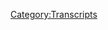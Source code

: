 {{Transcript
    | title         = [[521: Salt Break]]
    | caption       = [https://knowledgefight.libsyn.com/521-salt-break Listen to this episode on Libsyn]
    | episodeNumber = [[521: Salt Break|521]]
    | length        = 00:34:09
}}

{{MessageBox
    | header     = Warning: Bot Generated Content
    | text       = This transcript was automatically generated by transcription software and likely contains many mistakes and misattributions. Please check the audio for definitive quotes, attribution, and context.
    | image      = N3yvass4myg91.webp
    | imagewidth = 50px
    | id         = warning
}}

{{TranscriptBlock
    | name      = Unknown Speaker
    | timestamp = 00:00:00.000
    | text      = N-N-N-N-N-N-N-Knowledge Fight
}}

{{TranscriptBlock
    | name      = Unknown Speaker
    | timestamp = 00:00:12.960
    | text      = Dan and Jordan, I am sweating.
}}

{{TranscriptBlock
    | name      = Unknown Speaker
    | timestamp = 00:00:19.600
    | text      = Knowledgefight.com, it's time to pray.
}}

{{TranscriptBlock
    | name      = Unknown Speaker
    | timestamp = 00:00:21.399
    | text      = I have great respect for Knowledgefight.
}}

{{TranscriptBlock
    | name      = Unknown Speaker
    | timestamp = 00:00:23.920
    | text      = Knowledgefight.
}}

{{TranscriptBlock
    | name      = Unknown Speaker
    | timestamp = 00:00:24.920
    | text      = I'm sick of them posing as if they're the good guys saying we are the bad guys.
}}

{{TranscriptBlock
    | name      = Unknown Speaker
    | timestamp = 00:00:29.359
    | text      = I love you.
}}

{{TranscriptBlock
    | name      = Unknown Speaker
    | timestamp = 00:00:30.359
    | text      = Challenge Fight, Dan and Jordan, Knowledgefight.
}}

{{TranscriptBlock
    | name      = Unknown Speaker
    | timestamp = 00:00:35.359
    | text      = Need money, Andy and Kansys, Andy and Kansys.
}}

{{TranscriptBlock
    | name      = Unknown Speaker
    | timestamp = 00:00:42.359
    | text      = Stop it, Andy and Kansys, It's time to pray.
}}

{{TranscriptBlock
    | name      = Unknown Speaker
    | timestamp = 00:00:47.359
    | text      = Andy and Kansys you're on the air, thanks for holding me.
}}

{{TranscriptBlock
    | name      = Unknown Speaker
    | timestamp = 00:00:49.359
    | text      = Hello Alex, I'm a first time caller, I'm a huge fan.
}}

{{TranscriptBlock
    | name      = Unknown Speaker
    | timestamp = 00:00:51.359
    | text      = I love your world.
}}

{{TranscriptBlock
    | name      = Unknown Speaker
    | timestamp = 00:00:53.359
    | text      = I'm Dan.
}}

{{TranscriptBlock
    | name      = Unknown Speaker
    | timestamp = 00:00:54.359
    | text      = I'm Jordan.
}}

{{TranscriptBlock
    | name      = Unknown Speaker
    | timestamp = 00:00:55.359
    | text      = We're a couple dudes that like to sit around, drink novelty beverages, and talk a little
}}

{{TranscriptBlock
    | name      = Unknown Speaker
    | timestamp = 00:01:04.519
    | text      = bit about Alex Jones.
}}

{{TranscriptBlock
    | name      = Unknown Speaker
    | timestamp = 00:01:05.840
    | text      = Oh, indeed we are, Dan.
}}

{{TranscriptBlock
    | name      = Unknown Speaker
    | timestamp = 00:01:07.560
    | text      = Jordan.
}}

{{TranscriptBlock
    | name      = Unknown Speaker
    | timestamp = 00:01:08.560
    | text      = Dan!
}}

{{TranscriptBlock
    | name      = Unknown Speaker
    | timestamp = 00:01:09.560
    | text      = Jordan.
}}

{{TranscriptBlock
    | name      = Unknown Speaker
    | timestamp = 00:01:10.560
    | text      = Quick question for you.
}}

{{TranscriptBlock
    | name      = Unknown Speaker
    | timestamp = 00:01:11.560
    | text      = Yes, sir.
}}

{{TranscriptBlock
    | name      = Unknown Speaker
    | timestamp = 00:01:12.560
    | text      = What's your bright spot today?
}}

{{TranscriptBlock
    | name      = Unknown Speaker
    | timestamp = 00:01:13.560
    | text      = My bright spot today is I'm talking into a new microphone.
}}

{{TranscriptBlock
    | name      = Unknown Speaker
    | timestamp = 00:01:14.560
    | text      = Oh, that's right.
}}

{{TranscriptBlock
    | name      = Unknown Speaker
    | timestamp = 00:01:15.560
    | text      = We are talking to a new microphone.
}}

{{TranscriptBlock
    | name      = Unknown Speaker
    | timestamp = 00:01:16.560
    | text      = They look the same.
}}

{{TranscriptBlock
    | name      = Unknown Speaker
    | timestamp = 00:01:17.560
    | text      = I completely forgot.
}}

{{TranscriptBlock
    | name      = Unknown Speaker
    | timestamp = 00:01:18.560
    | text      = Exactly the same.
}}

{{TranscriptBlock
    | name      = Unknown Speaker
    | timestamp = 00:01:19.560
    | text      = They're the same.
}}

{{TranscriptBlock
    | name      = Unknown Speaker
    | timestamp = 00:01:20.560
    | text      = Still cheap as a pad microphone.
}}

{{TranscriptBlock
    | name      = Unknown Speaker
    | timestamp = 00:01:21.560
    | text      = Yep.
}}

{{TranscriptBlock
    | name      = Unknown Speaker
    | timestamp = 00:01:22.560
    | text      = But they're new.
}}

{{TranscriptBlock
    | name      = Unknown Speaker
    | timestamp = 00:01:23.560
    | text      = I noticed some poppling and crackling in a couple of our recent episodes.
}}

{{TranscriptBlock
    | name      = Unknown Speaker
    | timestamp = 00:01:28.319
    | text      = I decided it was time to get at least new cords, and man, this new windscreen feels
}}

{{TranscriptBlock
    | name      = Unknown Speaker
    | timestamp = 00:01:32.920
    | text      = good on my face.
}}

{{TranscriptBlock
    | name      = Unknown Speaker
    | timestamp = 00:01:34.599
    | text      = It does.
}}

{{TranscriptBlock
    | name      = Unknown Speaker
    | timestamp = 00:01:35.599
    | text      = It's much smoother.
}}

{{TranscriptBlock
    | name      = Unknown Speaker
    | timestamp = 00:01:37.859
    | text      = It doesn't have years of other people's faces on it.
}}

{{TranscriptBlock
    | name      = Unknown Speaker
    | timestamp = 00:01:41.879
    | text      = Yeah, pre-COVID.
}}

{{TranscriptBlock
    | name      = Unknown Speaker
    | timestamp = 00:01:42.879
    | text      = Pre-COVID, other people's faces.
}}

{{TranscriptBlock
    | name      = Unknown Speaker
    | timestamp = 00:01:43.879
    | text      = You're the only one who's touched it since then.
}}

{{TranscriptBlock
    | name      = Unknown Speaker
    | timestamp = 00:01:46.799
    | text      = For four years, we're the only ones who've touched it, yes.
}}

{{TranscriptBlock
    | name      = Unknown Speaker
    | timestamp = 00:01:49.400
    | text      = Yeah, it's nice though.
}}

{{TranscriptBlock
    | name      = Unknown Speaker
    | timestamp = 00:01:51.599
    | text      = I bought a desk mic stand as well, but it does not attach to the mic holder, so I still
}}

{{TranscriptBlock
    | name      = Unknown Speaker
    | timestamp = 00:02:00.319
    | text      = have some work to do on that, but yeah, it's my weekend warrior type project for today.
}}

{{TranscriptBlock
    | name      = Unknown Speaker
    | timestamp = 00:02:09.400
    | text      = I love it.
}}

{{TranscriptBlock
    | name      = Unknown Speaker
    | timestamp = 00:02:10.400
    | text      = How about you?
}}

{{TranscriptBlock
    | name      = Unknown Speaker
    | timestamp = 00:02:11.400
    | text      = Similar weekend warrior type project, Dan, I have for probably 13 years lived in apartments,
}}

{{TranscriptBlock
    | name      = Unknown Speaker
    | timestamp = 00:02:23.520
    | text      = in apartment buildings with people around me.
}}

{{TranscriptBlock
    | name      = Unknown Speaker
    | timestamp = 00:02:26.960
    | text      = And so when I left for apartment living, I also left my drum set behind.
}}

{{TranscriptBlock
    | name      = Unknown Speaker
    | timestamp = 00:02:33.159
    | text      = I miss it.
}}

{{TranscriptBlock
    | name      = Unknown Speaker
    | timestamp = 00:02:34.759
    | text      = Your guy likes to throw some sticks around.
}}

{{TranscriptBlock
    | name      = Unknown Speaker
    | timestamp = 00:02:36.439
    | text      = I played drums since I was like eight years old, and then I had to stop at 19 for the
}}

{{TranscriptBlock
    | name      = Unknown Speaker
    | timestamp = 00:02:43.120
    | text      = aforementioned reasons.
}}

{{TranscriptBlock
    | name      = Unknown Speaker
    | timestamp = 00:02:45.319
    | text      = And it has been difficult, and finally I realized that you can get an electric drum kit for
}}

{{TranscriptBlock
    | name      = Unknown Speaker
    | timestamp = 00:02:51.879
    | text      = like 300 bucks.
}}

{{TranscriptBlock
    | name      = Unknown Speaker
    | timestamp = 00:02:53.800
    | text      = So I got one.
}}

{{TranscriptBlock
    | name      = Unknown Speaker
    | timestamp = 00:02:54.800
    | text      = Wow.
}}

{{TranscriptBlock
    | name      = Unknown Speaker
    | timestamp = 00:02:55.800
    | text      = And it's fantastic.
}}

{{TranscriptBlock
    | name      = Unknown Speaker
    | timestamp = 00:02:56.800
    | text      = Wow, how about that?
}}

{{TranscriptBlock
    | name      = Unknown Speaker
    | timestamp = 00:02:57.960
    | text      = It's very cheap.
}}

{{TranscriptBlock
    | name      = Unknown Speaker
    | timestamp = 00:02:58.960
    | text      = It's garbage.
}}

{{TranscriptBlock
    | name      = Unknown Speaker
    | timestamp = 00:02:59.960
    | text      = I'm going to break it in a week.
}}

{{TranscriptBlock
    | name      = Unknown Speaker
    | timestamp = 00:03:00.960
    | text      = Yeah.
}}

{{TranscriptBlock
    | name      = Unknown Speaker
    | timestamp = 00:03:01.960
    | text      = It's going to be like when I played rock band.
}}

{{TranscriptBlock
    | name      = Unknown Speaker
    | timestamp = 00:03:02.960
    | text      = Yeah, exactly.
}}

{{TranscriptBlock
    | name      = Unknown Speaker
    | timestamp = 00:03:03.960
    | text      = Exactly.
}}

{{TranscriptBlock
    | name      = Unknown Speaker
    | timestamp = 00:03:04.960
    | text      = Just destroying those pads.
}}

{{TranscriptBlock
    | name      = Unknown Speaker
    | timestamp = 00:03:05.960
    | text      = Yeah.
}}

{{TranscriptBlock
    | name      = Unknown Speaker
    | timestamp = 00:03:06.960
    | text      = I'm going to die to death.
}}

{{TranscriptBlock
    | name      = Unknown Speaker
    | timestamp = 00:03:07.960
    | text      = But it is so good to get back to drums.
}}

{{TranscriptBlock
    | name      = Unknown Speaker
    | timestamp = 00:03:10.439
    | text      = Somehow it's still going to be too loud for your partner.
}}

{{TranscriptBlock
    | name      = Unknown Speaker
    | timestamp = 00:03:12.319
    | text      = Totally.
}}

{{TranscriptBlock
    | name      = Unknown Speaker
    | timestamp = 00:03:13.319
    | text      = She's still going to be like, keep it down.
}}

{{TranscriptBlock
    | name      = Unknown Speaker
    | timestamp = 00:03:14.319
    | text      = Well, I've also, here's the weekend warrior, the last time that I tried having a conversation
}}

{{TranscriptBlock
    | name      = Unknown Speaker
    | timestamp = 00:03:21.240
    | text      = while she was at work, our rooms share a wall.
}}

{{TranscriptBlock
    | name      = Unknown Speaker
    | timestamp = 00:03:25.280
    | text      = Right, right.
}}

{{TranscriptBlock
    | name      = Unknown Speaker
    | timestamp = 00:03:26.280
    | text      = And I am me.
}}

{{TranscriptBlock
    | name      = Unknown Speaker
    | timestamp = 00:03:27.280
    | text      = Loud.
}}

{{TranscriptBlock
    | name      = Unknown Speaker
    | timestamp = 00:03:28.280
    | text      = Loud.
}}

{{TranscriptBlock
    | name      = Unknown Speaker
    | timestamp = 00:03:29.280
    | text      = And I have a tendency to toss language about in jest.
}}

{{TranscriptBlock
    | name      = Unknown Speaker
    | timestamp = 00:03:32.879
    | text      = Not to fit for the classroom.
}}

{{TranscriptBlock
    | name      = Unknown Speaker
    | timestamp = 00:03:34.800
    | text      = No.
}}

{{TranscriptBlock
    | name      = Unknown Speaker
    | timestamp = 00:03:35.800
    | text      = Her high school students have heard me speak, so I bought some soundproofing shit, so my
}}

{{TranscriptBlock
    | name      = Unknown Speaker
    | timestamp = 00:03:42.520
    | text      = entire room is going to be turned into a studio, essentially.
}}

{{TranscriptBlock
    | name      = Unknown Speaker
    | timestamp = 00:03:46.319
    | text      = Good luck with that.
}}

{{TranscriptBlock
    | name      = Unknown Speaker
    | timestamp = 00:03:47.319
    | text      = Soundproofing is kind of tough unless you can get inside the walls.
}}

{{TranscriptBlock
    | name      = Unknown Speaker
    | timestamp = 00:03:49.759
    | text      = Yeah, I'm working on it.
}}

{{TranscriptBlock
    | name      = Unknown Speaker
    | timestamp = 00:03:51.280
    | text      = Well, that's fun.
}}

{{TranscriptBlock
    | name      = Unknown Speaker
    | timestamp = 00:03:52.280
    | text      = I hope you have some nice fun Dave Grohl-esque drumming adventures in your future.
}}

{{TranscriptBlock
    | name      = Unknown Speaker
    | timestamp = 00:03:56.319
    | text      = Love it.
}}

{{TranscriptBlock
    | name      = Unknown Speaker
    | timestamp = 00:03:57.319
    | text      = Hey, who hasn't played along to Queens of the Stone Age songs for the dead?
}}

{{TranscriptBlock
    | name      = Unknown Speaker
    | timestamp = 00:04:00.479
    | text      = I have, only on rock band.
}}

{{TranscriptBlock
    | name      = Unknown Speaker
    | timestamp = 00:04:02.159
    | text      = Yeah.
}}

{{TranscriptBlock
    | name      = Unknown Speaker
    | timestamp = 00:04:03.159
    | text      = But see what I'm saying?
}}

{{TranscriptBlock
    | name      = Unknown Speaker
    | timestamp = 00:04:04.159
    | text      = You're not even a drummer and you've played along with it.
}}

{{TranscriptBlock
    | name      = Unknown Speaker
    | timestamp = 00:04:05.159
    | text      = You've never played Everlong on rock band.
}}

{{TranscriptBlock
    | name      = Unknown Speaker
    | timestamp = 00:04:07.000
    | text      = Well, that one's fairly easy.
}}

{{TranscriptBlock
    | name      = Unknown Speaker
    | timestamp = 00:04:09.039
    | text      = Not on expert.
}}

{{TranscriptBlock
    | name      = Unknown Speaker
    | timestamp = 00:04:10.039
    | text      = Yeah, you don't know your sixteenth notes, brah?
}}

{{TranscriptBlock
    | name      = Unknown Speaker
    | timestamp = 00:04:14.879
    | text      = No, I don't.
}}

{{TranscriptBlock
    | name      = Unknown Speaker
    | timestamp = 00:04:15.879
    | text      = It's very fast.
}}

{{TranscriptBlock
    | name      = Unknown Speaker
    | timestamp = 00:04:17.680
    | text      = My foot gets tired.
}}

{{TranscriptBlock
    | name      = Unknown Speaker
    | timestamp = 00:04:19.680
    | text      = I miss rock band.
}}

{{TranscriptBlock
    | name      = Unknown Speaker
    | timestamp = 00:04:21.439
    | text      = You let the sticks do the work.
}}

{{TranscriptBlock
    | name      = Unknown Speaker
    | timestamp = 00:04:22.959
    | text      = That's what a lot of people don't know about drums.
}}

{{TranscriptBlock
    | name      = Unknown Speaker
    | timestamp = 00:04:24.600
    | text      = You think you gotta hit it with your arm.
}}

{{TranscriptBlock
    | name      = Unknown Speaker
    | timestamp = 00:04:26.839
    | text      = You just move your wrist up a little bit.
}}

{{TranscriptBlock
    | name      = Unknown Speaker
    | timestamp = 00:04:27.839
    | text      = You say that and it's like a cryptic mystery or something.
}}

{{TranscriptBlock
    | name      = Unknown Speaker
    | timestamp = 00:04:29.920
    | text      = No, it's not a mystery.
}}

{{TranscriptBlock
    | name      = Unknown Speaker
    | timestamp = 00:04:30.920
    | text      = You let the sticks do the work.
}}

{{TranscriptBlock
    | name      = Unknown Speaker
    | timestamp = 00:04:31.920
    | text      = You let the sticks do the work, Dan.
}}

{{TranscriptBlock
    | name      = Unknown Speaker
    | timestamp = 00:04:34.120
    | text      = I don't know.
}}

{{TranscriptBlock
    | name      = Unknown Speaker
    | timestamp = 00:04:35.120
    | text      = I loved rock band.
}}

{{TranscriptBlock
    | name      = Unknown Speaker
    | timestamp = 00:04:37.759
    | text      = I spent hours, hours trying to 100% helter-skelter on expert.
}}

{{TranscriptBlock
    | name      = Unknown Speaker
    | timestamp = 00:04:46.639
    | text      = I don't think I ever succeeded.
}}

{{TranscriptBlock
    | name      = Unknown Speaker
    | timestamp = 00:04:48.279
    | text      = You never succeeded.
}}

{{TranscriptBlock
    | name      = Unknown Speaker
    | timestamp = 00:04:49.279
    | text      = I think I tried it hundreds and hundreds of times because you get an achievement in Beatles
}}

{{TranscriptBlock
    | name      = Unknown Speaker
    | timestamp = 00:04:53.420
    | text      = rock band if you're 100% on expert.
}}

{{TranscriptBlock
    | name      = Unknown Speaker
    | timestamp = 00:04:57.079
    | text      = I just couldn't get it.
}}

{{TranscriptBlock
    | name      = Unknown Speaker
    | timestamp = 00:04:58.800
    | text      = Couldn't get it.
}}

{{TranscriptBlock
    | name      = Unknown Speaker
    | timestamp = 00:04:59.800
    | text      = Couldn't do it, huh?
}}

{{TranscriptBlock
    | name      = Unknown Speaker
    | timestamp = 00:05:00.800
    | text      = Ringo, gotcha.
}}

{{TranscriptBlock
    | name      = Unknown Speaker
    | timestamp = 00:05:01.800
    | text      = Yep.
}}

{{TranscriptBlock
    | name      = Unknown Speaker
    | timestamp = 00:05:02.800
    | text      = The classic drummer that throws people on.
}}

{{TranscriptBlock
    | name      = Unknown Speaker
    | timestamp = 00:05:07.079
    | text      = Look.
}}

{{TranscriptBlock
    | name      = Unknown Speaker
    | timestamp = 00:05:08.079
    | text      = I'm sorry.
}}

{{TranscriptBlock
    | name      = Unknown Speaker
    | timestamp = 00:05:09.079
    | text      = I'm sorry.
}}

{{TranscriptBlock
    | name      = Unknown Speaker
    | timestamp = 00:05:10.079
    | text      = A lot of the other songs are pretty easy, but helter-skelter is a little complex.
}}

{{TranscriptBlock
    | name      = Unknown Speaker
    | timestamp = 00:05:13.160
    | text      = Sure, sure.
}}

{{TranscriptBlock
    | name      = Unknown Speaker
    | timestamp = 00:05:14.160
    | text      = I'm also not very good at rhythm based stuff.
}}

{{TranscriptBlock
    | name      = Unknown Speaker
    | timestamp = 00:05:16.120
    | text      = No, that's fine.
}}

{{TranscriptBlock
    | name      = Unknown Speaker
    | timestamp = 00:05:17.120
    | text      = I'm sorry if I... I don't mean to make fun of you.
}}

{{TranscriptBlock
    | name      = Unknown Speaker
    | timestamp = 00:05:20.079
    | text      = I'm just a bully.
}}

{{TranscriptBlock
    | name      = Unknown Speaker
    | timestamp = 00:05:21.079
    | text      = I'm a bad person.
}}

{{TranscriptBlock
    | name      = Unknown Speaker
    | timestamp = 00:05:22.079
    | text      = That's all right.
}}

{{TranscriptBlock
    | name      = Unknown Speaker
    | timestamp = 00:05:23.079
    | text      = I'm sorry.
}}

{{TranscriptBlock
    | name      = Unknown Speaker
    | timestamp = 00:05:24.079
    | text      = It's okay.
}}

{{TranscriptBlock
    | name      = Unknown Speaker
    | timestamp = 00:05:25.079
    | text      = Okay.
}}

{{TranscriptBlock
    | name      = Unknown Speaker
    | timestamp = 00:05:26.079
    | text      = So, Jordan, today we got an interesting thing on our plates in front of us and that is that
}}

{{TranscriptBlock
    | name      = Unknown Speaker
    | timestamp = 00:05:29.879
    | text      = we don't really have an episode.
}}

{{TranscriptBlock
    | name      = Unknown Speaker
    | timestamp = 00:05:32.360
    | text      = That is an interesting thing on our plates.
}}

{{TranscriptBlock
    | name      = Unknown Speaker
    | timestamp = 00:05:34.560
    | text      = Yeah.
}}

{{TranscriptBlock
    | name      = Unknown Speaker
    | timestamp = 00:05:35.560
    | text      = So, here's what happened.
}}

{{TranscriptBlock
    | name      = Unknown Speaker
    | timestamp = 00:05:36.560
    | text      = What's that?
}}

{{TranscriptBlock
    | name      = Unknown Speaker
    | timestamp = 00:05:37.560
    | text      = I did not want to do another episode for today about Alex.
}}

{{TranscriptBlock
    | name      = Unknown Speaker
    | timestamp = 00:05:40.600
    | text      = I wanted to push that to Wednesday because I needed personally a break from him.
}}

{{TranscriptBlock
    | name      = Unknown Speaker
    | timestamp = 00:05:44.680
    | text      = I was tired of his bullshit.
}}

{{TranscriptBlock
    | name      = Unknown Speaker
    | timestamp = 00:05:46.279
    | text      = Last week was emotionally exhausting.
}}

{{TranscriptBlock
    | name      = Unknown Speaker
    | timestamp = 00:05:48.319
    | text      = Yeah.
}}

{{TranscriptBlock
    | name      = Unknown Speaker
    | timestamp = 00:05:49.319
    | text      = Starting on the preparation for Friday's episode on the 8th straight through to present, it's
}}

{{TranscriptBlock
    | name      = Unknown Speaker
    | timestamp = 00:05:56.279
    | text      = been a lot.
}}

{{TranscriptBlock
    | name      = Unknown Speaker
    | timestamp = 00:05:57.279
    | text      = It's been a lot of stuff that I grow weary of and then at the same time the payoff of
}}

{{TranscriptBlock
    | name      = Unknown Speaker
    | timestamp = 00:06:02.279
    | text      = the interview with Steve Pechenik on our last episode was almost two.
}}

{{TranscriptBlock
    | name      = Unknown Speaker
    | timestamp = 00:06:07.199
    | text      = It was season ending.
}}

{{TranscriptBlock
    | name      = Unknown Speaker
    | timestamp = 00:06:08.480
    | text      = Yeah.
}}

{{TranscriptBlock
    | name      = Unknown Speaker
    | timestamp = 00:06:09.480
    | text      = It felt like it was a fucking season finale.
}}

{{TranscriptBlock
    | name      = Unknown Speaker
    | timestamp = 00:06:12.000
    | text      = We got CVPs giving us the fucking cliffhanger.
}}

{{TranscriptBlock
    | name      = Unknown Speaker
    | timestamp = 00:06:16.120
    | text      = And telling Alex to his face.
}}

{{TranscriptBlock
    | name      = Unknown Speaker
    | timestamp = 00:06:17.120
    | text      = When is he going to come back?
}}

{{TranscriptBlock
    | name      = Unknown Speaker
    | timestamp = 00:06:19.120
    | text      = Yeah.
}}

{{TranscriptBlock
    | name      = Unknown Speaker
    | timestamp = 00:06:20.120
    | text      = I have been lying to you for 20 years.
}}

{{TranscriptBlock
    | name      = Unknown Speaker
    | timestamp = 00:06:22.519
    | text      = I decided to anoint you as the vehicle by which I would set off a military coup.
}}

{{TranscriptBlock
    | name      = Unknown Speaker
    | timestamp = 00:06:27.560
    | text      = Wait.
}}

{{TranscriptBlock
    | name      = Unknown Speaker
    | timestamp = 00:06:28.560
    | text      = Hold on.
}}

{{TranscriptBlock
    | name      = Unknown Speaker
    | timestamp = 00:06:29.560
    | text      = Hold on, doc.
}}

{{TranscriptBlock
    | name      = Unknown Speaker
    | timestamp = 00:06:30.560
    | text      = I have been the puppet master.
}}

{{TranscriptBlock
    | name      = Unknown Speaker
    | timestamp = 00:06:31.560
    | text      = Yeah.
}}

{{TranscriptBlock
    | name      = Unknown Speaker
    | timestamp = 00:06:32.560
    | text      = You think you're in control.
}}

{{TranscriptBlock
    | name      = Unknown Speaker
    | timestamp = 00:06:33.560
    | text      = No, sir.
}}

{{TranscriptBlock
    | name      = Unknown Speaker
    | timestamp = 00:06:34.560
    | text      = Hi.
}}

{{TranscriptBlock
    | name      = Unknown Speaker
    | timestamp = 00:06:35.560
    | text      = Yeah.
}}

{{TranscriptBlock
    | name      = Unknown Speaker
    | timestamp = 00:06:36.560
    | text      = There's something about that that was so satisfying and narratively interesting to
}}

{{TranscriptBlock
    | name      = Unknown Speaker
    | timestamp = 00:06:39.439
    | text      = me that I found myself having a really tough time going back to Alex.
}}

{{TranscriptBlock
    | name      = Unknown Speaker
    | timestamp = 00:06:44.600
    | text      = Yeah.
}}

{{TranscriptBlock
    | name      = Unknown Speaker
    | timestamp = 00:06:45.600
    | text      = And I know it'll be temporary.
}}

{{TranscriptBlock
    | name      = Unknown Speaker
    | timestamp = 00:06:46.600
    | text      = I'll be able to get back on the horse soon, but I sat down to try and listen to other
}}

{{TranscriptBlock
    | name      = Unknown Speaker
    | timestamp = 00:06:51.600
    | text      = episodes and I just like, I can't do this.
}}

{{TranscriptBlock
    | name      = Unknown Speaker
    | timestamp = 00:06:54.000
    | text      = Yeah.
}}

{{TranscriptBlock
    | name      = Unknown Speaker
    | timestamp = 00:06:55.000
    | text      = And so what I wanted to do, naturally in times like this in the past, what we've done is
}}

{{TranscriptBlock
    | name      = Unknown Speaker
    | timestamp = 00:06:58.839
    | text      = we've gone to various other online space weirdos.
}}

{{TranscriptBlock
    | name      = Unknown Speaker
    | timestamp = 00:07:02.800
    | text      = Sure.
}}

{{TranscriptBlock
    | name      = Unknown Speaker
    | timestamp = 00:07:03.800
    | text      = Yeah.
}}

{{TranscriptBlock
    | name      = Unknown Speaker
    | timestamp = 00:07:04.800
    | text      = If we could.
}}

{{TranscriptBlock
    | name      = Unknown Speaker
    | timestamp = 00:07:05.800
    | text      = And so yeah, I checked in on Carrie Cassidy over at Project Camelot and she had a video
}}

{{TranscriptBlock
    | name      = Unknown Speaker
    | timestamp = 00:07:09.399
    | text      = the day after the storming of the Capitol.
}}

{{TranscriptBlock
    | name      = Unknown Speaker
    | timestamp = 00:07:11.639
    | text      = She's on some Q bullshit for 100.
}}

{{TranscriptBlock
    | name      = Unknown Speaker
    | timestamp = 00:07:13.360
    | text      = You bet.
}}

{{TranscriptBlock
    | name      = Unknown Speaker
    | timestamp = 00:07:14.360
    | text      = Yeah.
}}

{{TranscriptBlock
    | name      = Unknown Speaker
    | timestamp = 00:07:15.360
    | text      = 100% zero, zero possibility that that wasn't going to happen.
}}

{{TranscriptBlock
    | name      = Unknown Speaker
    | timestamp = 00:07:19.879
    | text      = No.
}}

{{TranscriptBlock
    | name      = Unknown Speaker
    | timestamp = 00:07:20.879
    | text      = I got really bored listening to that too because aliens weren't in play.
}}

{{TranscriptBlock
    | name      = Unknown Speaker
    | timestamp = 00:07:23.800
    | text      = Yeah.
}}

{{TranscriptBlock
    | name      = Unknown Speaker
    | timestamp = 00:07:24.800
    | text      = Why would it, what did you say?
}}

{{TranscriptBlock
    | name      = Unknown Speaker
    | timestamp = 00:07:25.800
    | text      = Get the fuck out of Q and get back into space, lady.
}}

{{TranscriptBlock
    | name      = Unknown Speaker
    | timestamp = 00:07:28.360
    | text      = I did find out from listening to this, but it wasn't worth getting too deep into.
}}

{{TranscriptBlock
    | name      = Unknown Speaker
    | timestamp = 00:07:33.480
    | text      = There's apparently an Archon alien, a singular one.
}}

{{TranscriptBlock
    | name      = Unknown Speaker
    | timestamp = 00:07:37.040
    | text      = Okay.
}}

{{TranscriptBlock
    | name      = Unknown Speaker
    | timestamp = 00:07:38.040
    | text      = Just one.
}}

{{TranscriptBlock
    | name      = Unknown Speaker
    | timestamp = 00:07:39.040
    | text      = That runs the CIA.
}}

{{TranscriptBlock
    | name      = Unknown Speaker
    | timestamp = 00:07:40.040
    | text      = Okay.
}}

{{TranscriptBlock
    | name      = Unknown Speaker
    | timestamp = 00:07:41.040
    | text      = It did not know that.
}}

{{TranscriptBlock
    | name      = Unknown Speaker
    | timestamp = 00:07:42.040
    | text      = All right.
}}

{{TranscriptBlock
    | name      = Unknown Speaker
    | timestamp = 00:07:43.040
    | text      = Okay.
}}

{{TranscriptBlock
    | name      = Unknown Speaker
    | timestamp = 00:07:44.040
    | text      = I didn't learn that.
}}

{{TranscriptBlock
    | name      = Unknown Speaker
    | timestamp = 00:07:45.040
    | text      = Okay.
}}

{{TranscriptBlock
    | name      = Unknown Speaker
    | timestamp = 00:07:46.040
    | text      = And it used to be this guy Archon, right?
}}

{{TranscriptBlock
    | name      = Unknown Speaker
    | timestamp = 00:07:47.040
    | text      = Right.
}}

{{TranscriptBlock
    | name      = Unknown Speaker
    | timestamp = 00:07:48.040
    | text      = But I think Carrie has some intelligence that he might have died and now there's a female
}}

{{TranscriptBlock
    | name      = Unknown Speaker
    | timestamp = 00:07:49.540
    | text      = Archon that's in charge of the CIA.
}}

{{TranscriptBlock
    | name      = Unknown Speaker
    | timestamp = 00:07:51.319
    | text      = All right.
}}

{{TranscriptBlock
    | name      = Unknown Speaker
    | timestamp = 00:07:52.319
    | text      = Unclear.
}}

{{TranscriptBlock
    | name      = Unknown Speaker
    | timestamp = 00:07:53.319
    | text      = Prove that he's dead and not a shape shifter.
}}

{{TranscriptBlock
    | name      = Unknown Speaker
    | timestamp = 00:07:54.920
    | text      = Can't do it.
}}

{{TranscriptBlock
    | name      = Unknown Speaker
    | timestamp = 00:07:55.920
    | text      = Yeah.
}}

{{TranscriptBlock
    | name      = Unknown Speaker
    | timestamp = 00:07:56.920
    | text      = Can't do it.
}}

{{TranscriptBlock
    | name      = Unknown Speaker
    | timestamp = 00:07:57.920
    | text      = Yeah.
}}

{{TranscriptBlock
    | name      = Unknown Speaker
    | timestamp = 00:07:58.920
    | text      = Yeah.
}}

{{TranscriptBlock
    | name      = Unknown Speaker
    | timestamp = 00:07:59.920
    | text      = Carrie, bring it to me.
}}

{{TranscriptBlock
    | name      = Unknown Speaker
    | timestamp = 00:08:00.920
    | text      = So then I was like, well, I bet Jim Baker's disappointed and I still don't like talking
}}

{{TranscriptBlock
    | name      = Unknown Speaker
    | timestamp = 00:08:06.279
    | text      = about Jim Baker.
}}

{{TranscriptBlock
    | name      = Unknown Speaker
    | timestamp = 00:08:07.279
    | text      = I don't know why.
}}

{{TranscriptBlock
    | name      = Unknown Speaker
    | timestamp = 00:08:08.279
    | text      = I just don't, it still makes me a little bit uncomfortable.
}}

{{TranscriptBlock
    | name      = Unknown Speaker
    | timestamp = 00:08:11.639
    | text      = Yeah.
}}

{{TranscriptBlock
    | name      = Unknown Speaker
    | timestamp = 00:08:12.639
    | text      = Yeah.
}}

{{TranscriptBlock
    | name      = Unknown Speaker
    | timestamp = 00:08:13.639
    | text      = I think that I'm not going to be able to go back to that well ever.
}}

{{TranscriptBlock
    | name      = Unknown Speaker
    | timestamp = 00:08:15.040
    | text      = Eh, fuck Jim Baker.
}}

{{TranscriptBlock
    | name      = Unknown Speaker
    | timestamp = 00:08:16.160
    | text      = I just, I don't, what is he going to say?
}}

{{TranscriptBlock
    | name      = Unknown Speaker
    | timestamp = 00:08:18.319
    | text      = God does shit.
}}

{{TranscriptBlock
    | name      = Unknown Speaker
    | timestamp = 00:08:19.319
    | text      = Well, we moved on.
}}

{{TranscriptBlock
    | name      = Unknown Speaker
    | timestamp = 00:08:20.319
    | text      = Talk about how great his big ass bucket of oatmeal is.
}}

{{TranscriptBlock
    | name      = Unknown Speaker
    | timestamp = 00:08:23.120
    | text      = You and I have both read the Bible and eaten survival food.
}}

{{TranscriptBlock
    | name      = Unknown Speaker
    | timestamp = 00:08:25.920
    | text      = We can just move on.
}}

{{TranscriptBlock
    | name      = Unknown Speaker
    | timestamp = 00:08:26.920
    | text      = Yeah.
}}

{{TranscriptBlock
    | name      = Unknown Speaker
    | timestamp = 00:08:27.920
    | text      = Yeah.
}}

{{TranscriptBlock
    | name      = Unknown Speaker
    | timestamp = 00:08:28.920
    | text      = So then of course I, I was, I was kind of like in a bind.
}}

{{TranscriptBlock
    | name      = Unknown Speaker
    | timestamp = 00:08:32.000
    | text      = I was like, I don't know what I'm going to do.
}}

{{TranscriptBlock
    | name      = Unknown Speaker
    | timestamp = 00:08:33.759
    | text      = Got to get something together.
}}

{{TranscriptBlock
    | name      = Unknown Speaker
    | timestamp = 00:08:35.600
    | text      = And then I remembered that when I was looking at pictures of the Capitol on the sixth, yeah,
}}

{{TranscriptBlock
    | name      = Unknown Speaker
    | timestamp = 00:08:42.120
    | text      = I saw somebody wearing a pass the salt shirt, which of course is the name of Dave Dobenmeyer,
}}

{{TranscriptBlock
    | name      = Unknown Speaker
    | timestamp = 00:08:48.240
    | text      = coach Dave.
}}

{{TranscriptBlock
    | name      = Unknown Speaker
    | timestamp = 00:08:49.240
    | text      = It's the name of his radio ministry, his YouTube broadcast ministry.
}}

{{TranscriptBlock
    | name      = Unknown Speaker
    | timestamp = 00:08:54.679
    | text      = Pass the salt.
}}

{{TranscriptBlock
    | name      = Unknown Speaker
    | timestamp = 00:08:55.679
    | text      = I saw that.
}}

{{TranscriptBlock
    | name      = Unknown Speaker
    | timestamp = 00:08:56.679
    | text      = I was like, whoa, there's Dave Dobenmeyer shirts at the protest at the people storming
}}

{{TranscriptBlock
    | name      = Unknown Speaker
    | timestamp = 00:09:02.840
    | text      = there at the Capitol.
}}

{{TranscriptBlock
    | name      = Unknown Speaker
    | timestamp = 00:09:03.840
    | text      = Yeah.
}}

{{TranscriptBlock
    | name      = Unknown Speaker
    | timestamp = 00:09:04.840
    | text      = Yeah.
}}

{{TranscriptBlock
    | name      = Unknown Speaker
    | timestamp = 00:09:05.840
    | text      = Was he there?
}}

{{TranscriptBlock
    | name      = Unknown Speaker
    | timestamp = 00:09:06.840
    | text      = That would be amazing.
}}

{{TranscriptBlock
    | name      = Unknown Speaker
    | timestamp = 00:09:07.840
    | text      = Who else is wearing a Dave Dobenmeyer shirt?
}}

{{TranscriptBlock
    | name      = Unknown Speaker
    | timestamp = 00:09:10.159
    | text      = Well, it wasn't him.
}}

{{TranscriptBlock
    | name      = Unknown Speaker
    | timestamp = 00:09:11.159
    | text      = I would have recognized him in the picture.
}}

{{TranscriptBlock
    | name      = Unknown Speaker
    | timestamp = 00:09:12.799
    | text      = Okay.
}}

{{TranscriptBlock
    | name      = Unknown Speaker
    | timestamp = 00:09:13.799
    | text      = But I was like, coach Dave had to have been there, right?
}}

{{TranscriptBlock
    | name      = Unknown Speaker
    | timestamp = 00:09:16.720
    | text      = And so I went and I checked.
}}

{{TranscriptBlock
    | name      = Unknown Speaker
    | timestamp = 00:09:18.279
    | text      = Sure.
}}

{{TranscriptBlock
    | name      = Unknown Speaker
    | timestamp = 00:09:19.279
    | text      = Dave Dobenmeyer was at the Capitol.
}}

{{TranscriptBlock
    | name      = Unknown Speaker
    | timestamp = 00:09:20.279
    | text      = He could not possibly have been there.
}}

{{TranscriptBlock
    | name      = Unknown Speaker
    | timestamp = 00:09:22.480
    | text      = Really?
}}

{{TranscriptBlock
    | name      = Unknown Speaker
    | timestamp = 00:09:23.480
    | text      = He was at the Capitol.
}}

{{TranscriptBlock
    | name      = Unknown Speaker
    | timestamp = 00:09:24.480
    | text      = Dave Dobenmeyer decided to go storm the Capitol.
}}

{{TranscriptBlock
    | name      = Unknown Speaker
    | timestamp = 00:09:26.480
    | text      = Coach Dave.
}}

{{TranscriptBlock
    | name      = Unknown Speaker
    | timestamp = 00:09:27.480
    | text      = Son of a bitch.
}}

{{TranscriptBlock
    | name      = Unknown Speaker
    | timestamp = 00:09:28.480
    | text      = Yeah.
}}

{{TranscriptBlock
    | name      = Unknown Speaker
    | timestamp = 00:09:29.480
    | text      = He led the football team in through.
}}

{{TranscriptBlock
    | name      = Unknown Speaker
    | timestamp = 00:09:32.279
    | text      = I can't come up with a metaphor.
}}

{{TranscriptBlock
    | name      = Unknown Speaker
    | timestamp = 00:09:33.840
    | text      = Hey guys, win one for the Gipper.
}}

{{TranscriptBlock
    | name      = Unknown Speaker
    | timestamp = 00:09:38.000
    | text      = So today I wanted to take a little bit of a look at that, but it's not really much of
}}

{{TranscriptBlock
    | name      = Unknown Speaker
    | timestamp = 00:09:41.679
    | text      = an episode.
}}

{{TranscriptBlock
    | name      = Unknown Speaker
    | timestamp = 00:09:42.679
    | text      = I wasted a lot of time watching these streams for what will ultimately be kind of, I don't
}}

{{TranscriptBlock
    | name      = Unknown Speaker
    | timestamp = 00:09:50.120
    | text      = know, a little bit deflating.
}}

{{TranscriptBlock
    | name      = Unknown Speaker
    | timestamp = 00:09:51.879
    | text      = It's not going to be, look, if you like our show, tune back in on Wednesday.
}}

{{TranscriptBlock
    | name      = Unknown Speaker
    | timestamp = 00:09:57.320
    | text      = We will have a full episode if you're expecting that.
}}

{{TranscriptBlock
    | name      = Unknown Speaker
    | timestamp = 00:10:00.600
    | text      = But we're going to listen to a little bit of Dave Dobenmeyer.
}}

{{TranscriptBlock
    | name      = Unknown Speaker
    | timestamp = 00:10:04.320
    | text      = What if an episode of like Battlestar Galactica was like, hey guys, this is a bottle episode.
}}

{{TranscriptBlock
    | name      = Unknown Speaker
    | timestamp = 00:10:08.820
    | text      = We couldn't afford to really do much here.
}}

{{TranscriptBlock
    | name      = Unknown Speaker
    | timestamp = 00:10:10.919
    | text      = Listen, if you want to see some space shit, come back next week.
}}

{{TranscriptBlock
    | name      = Unknown Speaker
    | timestamp = 00:10:17.919
    | text      = So one of the things that I thought was really funny is on the sixth, Dave is, uh, coach
}}

{{TranscriptBlock
    | name      = Unknown Speaker
    | timestamp = 00:10:24.539
    | text      = is a recording, uh, and doing a live stream from the Metro, from the train in DC.
}}

{{TranscriptBlock
    | name      = Unknown Speaker
    | timestamp = 00:10:31.399
    | text      = So it's a little bit iffy, the sound is not great.
}}

{{TranscriptBlock
    | name      = Unknown Speaker
    | timestamp = 00:10:34.320
    | text      = The connection is eh, but one of the things that he does that I think is really maybe
}}

{{TranscriptBlock
    | name      = Unknown Speaker
    | timestamp = 00:10:39.399
    | text      = unfortunate in hindsight is he literally doxes every single person who's on that train with
}}

{{TranscriptBlock
    | name      = Unknown Speaker
    | timestamp = 00:10:45.019
    | text      = him going to DC.
}}

{{TranscriptBlock
    | name      = Unknown Speaker
    | timestamp = 00:10:47.320
    | text      = Like if any of them went in the Capitol, his broadcast could be identifying information.
}}

{{TranscriptBlock
    | name      = Unknown Speaker
    | timestamp = 00:10:53.120
    | text      = It will, it's look, it's obvious.
}}

{{TranscriptBlock
    | name      = Unknown Speaker
    | timestamp = 00:10:56.440
    | text      = This was always going to be the case that this would happen, but the fact that the people
}}

{{TranscriptBlock
    | name      = Unknown Speaker
    | timestamp = 00:11:01.399
    | text      = most afraid of Bill Gates tracking them all the time have docked themselves so completely.
}}

{{TranscriptBlock
    | name      = Unknown Speaker
    | timestamp = 00:11:08.360
    | text      = It's just, it's never not going to be obvious.
}}

{{TranscriptBlock
    | name      = Unknown Speaker
    | timestamp = 00:11:10.879
    | text      = He's just going around like, Oh, this is Greg from Idaho.
}}

{{TranscriptBlock
    | name      = Unknown Speaker
    | timestamp = 00:11:14.480
    | text      = Totally.
}}

{{TranscriptBlock
    | name      = Unknown Speaker
    | timestamp = 00:11:15.480
    | text      = Totally.
}}

{{TranscriptBlock
    | name      = Unknown Speaker
    | timestamp = 00:11:16.480
    | text      = Yeah.
}}

{{TranscriptBlock
    | name      = Unknown Speaker
    | timestamp = 00:11:17.480
    | text      = Don't do this.
}}

{{TranscriptBlock
    | name      = Unknown Speaker
    | timestamp = 00:11:18.480
    | text      = Oh man.
}}

{{TranscriptBlock
    | name      = Unknown Speaker
    | timestamp = 00:11:19.480
    | text      = I love it.
}}

{{TranscriptBlock
    | name      = Unknown Speaker
    | timestamp = 00:11:20.480
    | text      = Yup.
}}

{{TranscriptBlock
    | name      = Unknown Speaker
    | timestamp = 00:11:21.480
    | text      = Yup.
}}

{{TranscriptBlock
    | name      = Unknown Speaker
    | timestamp = 00:11:22.480
    | text      = So, uh, Dave gets to, gets to talking about how many people they're going to be there.
}}

{{TranscriptBlock
    | name      = Unknown Speaker
    | timestamp = 00:11:24.720
    | text      = I do like how it seems the only people who are uninterested in doxing each other are
}}

{{TranscriptBlock
    | name      = Unknown Speaker
    | timestamp = 00:11:29.039
    | text      = Antifa.
}}

{{TranscriptBlock
    | name      = Unknown Speaker
    | timestamp = 00:11:30.259
    | text      = They're the only people who are like, Hey, if you're going to video people, don't put
}}

{{TranscriptBlock
    | name      = Unknown Speaker
    | timestamp = 00:11:34.299
    | text      = their face in it or say their real names.
}}

{{TranscriptBlock
    | name      = Unknown Speaker
    | timestamp = 00:11:36.559
    | text      = Everybody else is like, I'd love to be on TV.
}}

{{TranscriptBlock
    | name      = Unknown Speaker
    | timestamp = 00:11:39.559
    | text      = Yeah.
}}

{{TranscriptBlock
    | name      = Unknown Speaker
    | timestamp = 00:11:40.559
    | text      = Here's my social security number.
}}

{{TranscriptBlock
    | name      = Unknown Speaker
    | timestamp = 00:11:41.879
    | text      = Exactly.
}}

{{TranscriptBlock
    | name      = Unknown Speaker
    | timestamp = 00:11:42.879
    | text      = Are you from Nigeria?
}}

{{TranscriptBlock
    | name      = Unknown Speaker
    | timestamp = 00:11:43.879
    | text      = I met a guy once.
}}

{{TranscriptBlock
    | name      = Unknown Speaker
    | timestamp = 00:11:46.639
    | text      = So he gets to talking about how there's going to be so many people there.
}}

{{TranscriptBlock
    | name      = Unknown Speaker
    | timestamp = 00:11:51.360
    | text      = And this is, this is big.
}}

{{TranscriptBlock
    | name      = Unknown Speaker
    | timestamp = 00:11:52.759
    | text      = This is not just a protest from what I, what I saw Dale, 4 million, they said there's possibly
}}

{{TranscriptBlock
    | name      = Unknown Speaker
    | timestamp = 00:11:59.360
    | text      = 4 million people that are going to be here in downtown Washington, DC, very, very strong,
}}

{{TranscriptBlock
    | name      = Unknown Speaker
    | timestamp = 00:12:05.240
    | text      = powerful message.
}}

{{TranscriptBlock
    | name      = Unknown Speaker
    | timestamp = 00:12:06.240
    | text      = And most of the people have not come just to chant for more years.
}}

{{TranscriptBlock
    | name      = Unknown Speaker
    | timestamp = 00:12:09.879
    | text      = No, I don't think so, coach.
}}

{{TranscriptBlock
    | name      = Unknown Speaker
    | timestamp = 00:12:12.080
    | text      = I think it's, it's far beyond that once again, Donald Trump is not going to call.
}}

{{TranscriptBlock
    | name      = Unknown Speaker
    | timestamp = 00:12:16.519
    | text      = He called for this rally.
}}

{{TranscriptBlock
    | name      = Unknown Speaker
    | timestamp = 00:12:18.679
    | text      = He has a platform at nine this morning.
}}

{{TranscriptBlock
    | name      = Unknown Speaker
    | timestamp = 00:12:20.799
    | text      = I believe he is going to talk.
}}

{{TranscriptBlock
    | name      = Unknown Speaker
    | timestamp = 00:12:23.279
    | text      = He's not, it's not a pep rally.
}}

{{TranscriptBlock
    | name      = Unknown Speaker
    | timestamp = 00:12:25.000
    | text      = I do not believe this is game on.
}}

{{TranscriptBlock
    | name      = Unknown Speaker
    | timestamp = 00:12:27.039
    | text      = Remember we talked about, you know, we always have 11 men on offense and 11 men on defense
}}

{{TranscriptBlock
    | name      = Unknown Speaker
    | timestamp = 00:12:31.360
    | text      = in the field.
}}

{{TranscriptBlock
    | name      = Unknown Speaker
    | timestamp = 00:12:32.440
    | text      = This is like, this is like the, the coach turning to the stadium and saying, get on
}}

{{TranscriptBlock
    | name      = Unknown Speaker
    | timestamp = 00:12:37.840
    | text      = the field.
}}

{{TranscriptBlock
    | name      = Unknown Speaker
    | timestamp = 00:12:38.840
    | text      = Now's the time I think I might be feeling inspired to write a book, your honor exhibit
}}

{{TranscriptBlock
    | name      = Unknown Speaker
    | timestamp = 00:12:44.840
    | text      = eight.
}}

{{TranscriptBlock
    | name      = Unknown Speaker
    | timestamp = 00:12:45.840
    | text      = I feel like there'll be, there's a great book to be written about like all of the right
}}

{{TranscriptBlock
    | name      = Unknown Speaker
    | timestamp = 00:12:50.820
    | text      = wing media stuff prior to the Capitol storming called this looks bad in hindsight.
}}

{{TranscriptBlock
    | name      = Unknown Speaker
    | timestamp = 00:12:56.639
    | text      = Yeah, totally, totally.
}}

{{TranscriptBlock
    | name      = Unknown Speaker
    | timestamp = 00:12:58.679
    | text      = But ultimately the thing that's really interesting about it is it's not really that different
}}

{{TranscriptBlock
    | name      = Unknown Speaker
    | timestamp = 00:13:02.360
    | text      = than the way they talk normally.
}}

{{TranscriptBlock
    | name      = Unknown Speaker
    | timestamp = 00:13:03.879
    | text      = You know, it's, it's pretty much hubris, a Nazi tale.
}}

{{TranscriptBlock
    | name      = Unknown Speaker
    | timestamp = 00:13:10.919
    | text      = So there's a guy on the bus there and Dave goes around and he, he, he checks in on the
}}

{{TranscriptBlock
    | name      = Unknown Speaker
    | timestamp = 00:13:15.559
    | text      = temperature of the people in the crowd.
}}

{{TranscriptBlock
    | name      = Unknown Speaker
    | timestamp = 00:13:17.200
    | text      = Sure.
}}

{{TranscriptBlock
    | name      = Unknown Speaker
    | timestamp = 00:13:18.200
    | text      = Hey, how are you doing?
}}

{{TranscriptBlock
    | name      = Unknown Speaker
    | timestamp = 00:13:19.200
    | text      = Hey, how are you doing?
}}

{{TranscriptBlock
    | name      = Unknown Speaker
    | timestamp = 00:13:20.200
    | text      = Yeah.
}}

{{TranscriptBlock
    | name      = Unknown Speaker
    | timestamp = 00:13:21.200
    | text      = Yeah.
}}

{{TranscriptBlock
    | name      = Unknown Speaker
    | timestamp = 00:13:22.200
    | text      = Yeah.
}}

{{TranscriptBlock
    | name      = Unknown Speaker
    | timestamp = 00:13:23.200
    | text      = And this guy says it's now or never.
}}

{{TranscriptBlock
    | name      = Unknown Speaker
    | timestamp = 00:13:24.200
    | text      = Well, I'll tell you what, it's time.
}}

{{TranscriptBlock
    | name      = Unknown Speaker
    | timestamp = 00:13:25.200
    | text      = We stand up.
}}

{{TranscriptBlock
    | name      = Unknown Speaker
    | timestamp = 00:13:26.200
    | text      = This is it for our country.
}}

{{TranscriptBlock
    | name      = Unknown Speaker
    | timestamp = 00:13:27.200
    | text      = I'd say either now or never.
}}

{{TranscriptBlock
    | name      = Unknown Speaker
    | timestamp = 00:13:28.200
    | text      = I've enjoyed the blessings of the United States of America for 74 years.
}}

{{TranscriptBlock
    | name      = Unknown Speaker
    | timestamp = 00:13:35.039
    | text      = And I, I just don't want to see it go basically to the communists.
}}

{{TranscriptBlock
    | name      = Unknown Speaker
    | timestamp = 00:13:39.639
    | text      = That's what we're looking at.
}}

{{TranscriptBlock
    | name      = Unknown Speaker
    | timestamp = 00:13:40.639
    | text      = We've got to hand it off to our children.
}}

{{TranscriptBlock
    | name      = Unknown Speaker
    | timestamp = 00:13:42.080
    | text      = It's our children, grandchildren.
}}

{{TranscriptBlock
    | name      = Unknown Speaker
    | timestamp = 00:13:43.080
    | text      = That's it.
}}

{{TranscriptBlock
    | name      = Unknown Speaker
    | timestamp = 00:13:44.080
    | text      = Yeah, man.
}}

{{TranscriptBlock
    | name      = Unknown Speaker
    | timestamp = 00:13:45.080
    | text      = The commies, they're coming and it's now or never, you got to stand up and fight these
}}

{{TranscriptBlock
    | name      = Unknown Speaker
    | timestamp = 00:13:48.320
    | text      = commies or else your grandkids aren't going to have a capitalist country to live in and
}}

{{TranscriptBlock
    | name      = Unknown Speaker
    | timestamp = 00:13:52.840
    | text      = have a great time with.
}}

{{TranscriptBlock
    | name      = Unknown Speaker
    | timestamp = 00:13:54.000
    | text      = I like, I like the real low tier of these guys because I recognize how they talk and
}}

{{TranscriptBlock
    | name      = Unknown Speaker
    | timestamp = 00:14:01.399
    | text      = that is exactly like comedy producers who have never put on a good show.
}}

{{TranscriptBlock
    | name      = Unknown Speaker
    | timestamp = 00:14:06.000
    | text      = Hmm.
}}

{{TranscriptBlock
    | name      = Unknown Speaker
    | timestamp = 00:14:07.000
    | text      = I think we're going to have about 4 million people here tonight.
}}

{{TranscriptBlock
    | name      = Unknown Speaker
    | timestamp = 00:14:08.960
    | text      = Oh yes.
}}

{{TranscriptBlock
    | name      = Unknown Speaker
    | timestamp = 00:14:09.960
    | text      = Yeah.
}}

{{TranscriptBlock
    | name      = Unknown Speaker
    | timestamp = 00:14:10.960
    | text      = That is, that is awesome.
}}

{{TranscriptBlock
    | name      = Unknown Speaker
    | timestamp = 00:14:11.960
    | text      = I think we're going to have so many people here tonight.
}}

{{TranscriptBlock
    | name      = Unknown Speaker
    | timestamp = 00:14:13.799
    | text      = I'm telling you, I've heard, I got so many Facebook messages.
}}

{{TranscriptBlock
    | name      = Unknown Speaker
    | timestamp = 00:14:17.399
    | text      = People are committed to showing up.
}}

{{TranscriptBlock
    | name      = Unknown Speaker
    | timestamp = 00:14:19.440
    | text      = Yeah.
}}

{{TranscriptBlock
    | name      = Unknown Speaker
    | timestamp = 00:14:20.440
    | text      = You should have been here last week.
}}

{{TranscriptBlock
    | name      = Unknown Speaker
    | timestamp = 00:14:21.440
    | text      = Oh, well actually it was going to be 4 million, but it rained.
}}

{{TranscriptBlock
    | name      = Unknown Speaker
    | timestamp = 00:14:24.559
    | text      = Yeah.
}}

{{TranscriptBlock
    | name      = Unknown Speaker
    | timestamp = 00:14:25.559
    | text      = Exactly.
}}

{{TranscriptBlock
    | name      = Unknown Speaker
    | timestamp = 00:14:26.559
    | text      = Yeah.
}}

{{TranscriptBlock
    | name      = Unknown Speaker
    | timestamp = 00:14:27.559
    | text      = Oh, I forgot that there was a Bears game today.
}}

{{TranscriptBlock
    | name      = Unknown Speaker
    | timestamp = 00:14:28.559
    | text      = Yeah, exactly.
}}

{{TranscriptBlock
    | name      = Unknown Speaker
    | timestamp = 00:14:29.559
    | text      = Yeah.
}}

{{TranscriptBlock
    | name      = Unknown Speaker
    | timestamp = 00:14:30.559
    | text      = Yeah.
}}

{{TranscriptBlock
    | name      = Unknown Speaker
    | timestamp = 00:14:31.559
    | text      = Yeah.
}}

{{TranscriptBlock
    | name      = Unknown Speaker
    | timestamp = 00:14:32.559
    | text      = Oh no.
}}

{{TranscriptBlock
    | name      = Unknown Speaker
    | timestamp = 00:14:33.559
    | text      = It's Sunday.
}}

{{TranscriptBlock
    | name      = Unknown Speaker
    | timestamp = 00:14:34.559
    | text      = There's always a good one.
}}

{{TranscriptBlock
    | name      = Unknown Speaker
    | timestamp = 00:14:35.559
    | text      = Yes, exactly.
}}

{{TranscriptBlock
    | name      = Unknown Speaker
    | timestamp = 00:14:36.559
    | text      = Your show is weekly on Sundays.
}}

{{TranscriptBlock
    | name      = Unknown Speaker
    | timestamp = 00:14:38.559
    | text      = You got to know there's football.
}}

{{TranscriptBlock
    | name      = Unknown Speaker
    | timestamp = 00:14:40.759
    | text      = Got to know there's football, man.
}}

{{TranscriptBlock
    | name      = Unknown Speaker
    | timestamp = 00:14:42.960
    | text      = Um, so yeah, they are a little bit, uh, there's a little bit of pride or a little bit of expectation
}}

{{TranscriptBlock
    | name      = Unknown Speaker
    | timestamp = 00:14:48.080
    | text      = and excitement.
}}

{{TranscriptBlock
    | name      = Unknown Speaker
    | timestamp = 00:14:49.679
    | text      = It's definitely palpable.
}}

{{TranscriptBlock
    | name      = Unknown Speaker
    | timestamp = 00:14:51.039
    | text      = You can tell like they feel like they're getting ready to go do something more than chant for
}}

{{TranscriptBlock
    | name      = Unknown Speaker
    | timestamp = 00:14:56.840
    | text      = more years.
}}

{{TranscriptBlock
    | name      = Unknown Speaker
    | timestamp = 00:14:57.840
    | text      = Yes.
}}

{{TranscriptBlock
    | name      = Unknown Speaker
    | timestamp = 00:14:58.840
    | text      = Yeah.
}}

{{TranscriptBlock
    | name      = Unknown Speaker
    | timestamp = 00:14:59.840
    | text      = For sure.
}}

{{TranscriptBlock
    | name      = Unknown Speaker
    | timestamp = 00:15:00.840
    | text      = Yeah.
}}

{{TranscriptBlock
    | name      = Unknown Speaker
    | timestamp = 00:15:01.840
    | text      = The electricity was clearly in the air.
}}

{{TranscriptBlock
    | name      = Unknown Speaker
    | timestamp = 00:15:02.840
    | text      = Yeah.
}}

{{TranscriptBlock
    | name      = Unknown Speaker
    | timestamp = 00:15:03.840
    | text      = Yeah.
}}

{{TranscriptBlock
    | name      = Unknown Speaker
    | timestamp = 00:15:04.840
    | text      = And, and, and, and interestingly, I mean, I think that, um, the people who are there
}}

{{TranscriptBlock
    | name      = Unknown Speaker
    | timestamp = 00:15:08.519
    | text      = have a lot more to say than just that Biden stole the election.
}}

{{TranscriptBlock
    | name      = Unknown Speaker
    | timestamp = 00:15:13.000
    | text      = Um, there's certainly some ideas that are being trafficked on this bus that are interesting.
}}

{{TranscriptBlock
    | name      = Unknown Speaker
    | timestamp = 00:15:19.960
    | text      = Great ideas.
}}

{{TranscriptBlock
    | name      = Unknown Speaker
    | timestamp = 00:15:20.960
    | text      = Any highfalutin ideas?
}}

{{TranscriptBlock
    | name      = Unknown Speaker
    | timestamp = 00:15:21.960
    | text      = Clyde's going to tell us how to become a citizen of our local state's revenue.
}}

{{TranscriptBlock
    | name      = Unknown Speaker
    | timestamp = 00:15:28.639
    | text      = Actually what you're doing is you're moving from the admiralty and a jurisdiction of the
}}

{{TranscriptBlock
    | name      = Unknown Speaker
    | timestamp = 00:15:36.159
    | text      = sea to the jurisdiction of the land and the soil.
}}

{{TranscriptBlock
    | name      = Unknown Speaker
    | timestamp = 00:15:40.279
    | text      = And it's just very simple.
}}

{{TranscriptBlock
    | name      = Unknown Speaker
    | timestamp = 00:15:41.840
    | text      = You just remove yourself.
}}

{{TranscriptBlock
    | name      = Unknown Speaker
    | timestamp = 00:15:44.360
    | text      = You go through the process of the paperwork to remove yourself as a U S citizen and become
}}

{{TranscriptBlock
    | name      = Unknown Speaker
    | timestamp = 00:15:50.340
    | text      = a citizen of the state you were born in.
}}

{{TranscriptBlock
    | name      = Unknown Speaker
    | timestamp = 00:15:52.399
    | text      = Sure.
}}

{{TranscriptBlock
    | name      = Unknown Speaker
    | timestamp = 00:15:53.399
    | text      = And join the assembly of states in your state.
}}

{{TranscriptBlock
    | name      = Unknown Speaker
    | timestamp = 00:15:55.200
    | text      = That sounds right.
}}

{{TranscriptBlock
    | name      = Unknown Speaker
    | timestamp = 00:15:56.200
    | text      = And then you become a state national or a state citizen.
}}

{{TranscriptBlock
    | name      = Unknown Speaker
    | timestamp = 00:15:58.559
    | text      = Oh, of course.
}}

{{TranscriptBlock
    | name      = Unknown Speaker
    | timestamp = 00:15:59.559
    | text      = There are rumors that Trump is a state national and has already gone through this and understands
}}

{{TranscriptBlock
    | name      = Unknown Speaker
    | timestamp = 00:16:05.240
    | text      = all of this.
}}

{{TranscriptBlock
    | name      = Unknown Speaker
    | timestamp = 00:16:07.000
    | text      = And what we have to do, we've talked about succeeding.
}}

{{TranscriptBlock
    | name      = Unknown Speaker
    | timestamp = 00:16:10.320
    | text      = We don't need to succeed our states.
}}

{{TranscriptBlock
    | name      = Unknown Speaker
    | timestamp = 00:16:11.879
    | text      = We need to succeed ourselves one at a time and move over to the land jurisdiction.
}}

{{TranscriptBlock
    | name      = Unknown Speaker
    | timestamp = 00:16:17.679
    | text      = And what we're doing right now is thanks to judge Anna von Reitz.
}}

{{TranscriptBlock
    | name      = Unknown Speaker
    | timestamp = 00:16:22.360
    | text      = She's done all the paperwork so that we're now right now are repopulating the original
}}

{{TranscriptBlock
    | name      = Unknown Speaker
    | timestamp = 00:16:27.240
    | text      = constitution of 1787.
}}

{{TranscriptBlock
    | name      = Unknown Speaker
    | timestamp = 00:16:29.720
    | text      = So I think Anna von Reitz, if I recall correctly, is somebody that I've heard Carrie Cassidy
}}

{{TranscriptBlock
    | name      = Unknown Speaker
    | timestamp = 00:16:33.600
    | text      = bring up quite a bit.
}}

{{TranscriptBlock
    | name      = Unknown Speaker
    | timestamp = 00:16:34.600
    | text      = So there's a nice little overlap.
}}

{{TranscriptBlock
    | name      = Unknown Speaker
    | timestamp = 00:16:36.559
    | text      = Sure.
}}

{{TranscriptBlock
    | name      = Unknown Speaker
    | timestamp = 00:16:37.559
    | text      = Of that.
}}

{{TranscriptBlock
    | name      = Unknown Speaker
    | timestamp = 00:16:38.559
    | text      = Yeah.
}}

{{TranscriptBlock
    | name      = Unknown Speaker
    | timestamp = 00:16:39.559
    | text      = I wrote in a scream.
}}

{{TranscriptBlock
    | name      = Unknown Speaker
    | timestamp = 00:16:42.080
    | text      = I wrote in a scream.
}}

{{TranscriptBlock
    | name      = Unknown Speaker
    | timestamp = 00:16:43.080
    | text      = Yeah.
}}

{{TranscriptBlock
    | name      = Unknown Speaker
    | timestamp = 00:16:44.080
    | text      = Yeah.
}}

{{TranscriptBlock
    | name      = Unknown Speaker
    | timestamp = 00:16:45.080
    | text      = That's why we're in the room, can't tell those are big old letters.
}}

{{TranscriptBlock
    | name      = Unknown Speaker
    | timestamp = 00:16:47.799
    | text      = Those are big old letters.
}}

{{TranscriptBlock
    | name      = Unknown Speaker
    | timestamp = 00:16:48.799
    | text      = What do we got there?
}}

{{TranscriptBlock
    | name      = Unknown Speaker
    | timestamp = 00:16:49.799
    | text      = He just basically said, all right, that the president that they love most is not an American
}}

{{TranscriptBlock
    | name      = Unknown Speaker
    | timestamp = 00:16:59.919
    | text      = citizen.
}}

{{TranscriptBlock
    | name      = Unknown Speaker
    | timestamp = 00:17:00.919
    | text      = Yeah, that is a problem with his theory.
}}

{{TranscriptBlock
    | name      = Unknown Speaker
    | timestamp = 00:17:01.919
    | text      = Yeah.
}}

{{TranscriptBlock
    | name      = Unknown Speaker
    | timestamp = 00:17:02.919
    | text      = But that's because sovereign citizens are higher up on the ladder.
}}

{{TranscriptBlock
    | name      = Unknown Speaker
    | timestamp = 00:17:05.079
    | text      = So you're going to come at me with Obama wasn't born here and then you're going to tell me
}}

{{TranscriptBlock
    | name      = Unknown Speaker
    | timestamp = 00:17:09.960
    | text      = that your president isn't even American?
}}

{{TranscriptBlock
    | name      = Unknown Speaker
    | timestamp = 00:17:12.079
    | text      = Well.
}}

{{TranscriptBlock
    | name      = Unknown Speaker
    | timestamp = 00:17:13.079
    | text      = Get the fuck out of here.
}}

{{TranscriptBlock
    | name      = Unknown Speaker
    | timestamp = 00:17:14.880
    | text      = Paper American.
}}

{{TranscriptBlock
    | name      = Unknown Speaker
    | timestamp = 00:17:15.880
    | text      = What is that even?
}}

{{TranscriptBlock
    | name      = Unknown Speaker
    | timestamp = 00:17:17.119
    | text      = Constitution of 1870.
}}

{{TranscriptBlock
    | name      = Unknown Speaker
    | timestamp = 00:17:18.759
    | text      = Sure.
}}

{{TranscriptBlock
    | name      = Unknown Speaker
    | timestamp = 00:17:19.759
    | text      = Sure.
}}

{{TranscriptBlock
    | name      = Unknown Speaker
    | timestamp = 00:17:20.759
    | text      = Sure.
}}

{{TranscriptBlock
    | name      = Unknown Speaker
    | timestamp = 00:17:21.759
    | text      = That's all just QAnon sovereign citizen shit.
}}

{{TranscriptBlock
    | name      = Unknown Speaker
    | timestamp = 00:17:25.420
    | text      = It's a bummer.
}}

{{TranscriptBlock
    | name      = Unknown Speaker
    | timestamp = 00:17:26.420
    | text      = It's a real bummer.
}}

{{TranscriptBlock
    | name      = Unknown Speaker
    | timestamp = 00:17:27.500
    | text      = It's amazing to me how important paperwork is to these people and how unimportant reading
}}

{{TranscriptBlock
    | name      = Unknown Speaker
    | timestamp = 00:17:34.079
    | text      = is.
}}

{{TranscriptBlock
    | name      = Unknown Speaker
    | timestamp = 00:17:35.079
    | text      = Yeah.
}}

{{TranscriptBlock
    | name      = Unknown Speaker
    | timestamp = 00:17:36.079
    | text      = Yeah.
}}

{{TranscriptBlock
    | name      = Unknown Speaker
    | timestamp = 00:17:37.079
    | text      = It's fun too because you know, you got Dave here, coach Dave on the bus and he's having
}}

{{TranscriptBlock
    | name      = Unknown Speaker
    | timestamp = 00:17:41.079
    | text      = this guy explain how you become a citizen of the land.
}}

{{TranscriptBlock
    | name      = Unknown Speaker
    | timestamp = 00:17:44.400
    | text      = Yeah.
}}

{{TranscriptBlock
    | name      = Unknown Speaker
    | timestamp = 00:17:45.400
    | text      = You got to take your away from the admiralty.
}}

{{TranscriptBlock
    | name      = Unknown Speaker
    | timestamp = 00:17:47.039
    | text      = And he's not like, I don't know about that, man.
}}

{{TranscriptBlock
    | name      = Unknown Speaker
    | timestamp = 00:17:49.720
    | text      = He's like, oh great, I can't wait to have you on the show again and talk more about
}}

{{TranscriptBlock
    | name      = Unknown Speaker
    | timestamp = 00:17:53.960
    | text      = this.
}}

{{TranscriptBlock
    | name      = Unknown Speaker
    | timestamp = 00:17:54.960
    | text      = Yeah.
}}

{{TranscriptBlock
    | name      = Unknown Speaker
    | timestamp = 00:17:55.960
    | text      = What?
}}

{{TranscriptBlock
    | name      = Unknown Speaker
    | timestamp = 00:17:56.960
    | text      = So good.
}}

{{TranscriptBlock
    | name      = Unknown Speaker
    | timestamp = 00:17:57.960
    | text      = But look, this guy knows what he's talking about.
}}

{{TranscriptBlock
    | name      = Unknown Speaker
    | timestamp = 00:17:59.359
    | text      = I think he went to law school.
}}

{{TranscriptBlock
    | name      = Unknown Speaker
    | timestamp = 00:18:01.160
    | text      = So our whole movement, I believe, is going to be about teaching people how to get out
}}

{{TranscriptBlock
    | name      = Unknown Speaker
    | timestamp = 00:18:05.480
    | text      = of the jurisdiction of the admiralty law and the law of the sea and the Vatican, which
}}

{{TranscriptBlock
    | name      = Unknown Speaker
    | timestamp = 00:18:09.640
    | text      = is the law of the air.
}}

{{TranscriptBlock
    | name      = Unknown Speaker
    | timestamp = 00:18:11.160
    | text      = The law comes from L-A-W, land, air, water.
}}

{{TranscriptBlock
    | name      = Unknown Speaker
    | timestamp = 00:18:15.519
    | text      = That's where the word law comes from.
}}

{{TranscriptBlock
    | name      = Unknown Speaker
    | timestamp = 00:18:17.680
    | text      = The three jurisdictions.
}}

{{TranscriptBlock
    | name      = Unknown Speaker
    | timestamp = 00:18:19.480
    | text      = The Pope figured this out in 1300.
}}

{{TranscriptBlock
    | name      = Unknown Speaker
    | timestamp = 00:18:21.920
    | text      = That's who we're living under right now.
}}

{{TranscriptBlock
    | name      = Unknown Speaker
    | timestamp = 00:18:23.559
    | text      = The Vatican.
}}

{{TranscriptBlock
    | name      = Unknown Speaker
    | timestamp = 00:18:24.559
    | text      = The same pope?
}}

{{TranscriptBlock
    | name      = Unknown Speaker
    | timestamp = 00:18:25.559
    | text      = All of this is under that.
}}

{{TranscriptBlock
    | name      = Unknown Speaker
    | timestamp = 00:18:26.559
    | text      = The only way to get out of it is to go and land in soil and get back under the constitution
}}

{{TranscriptBlock
    | name      = Unknown Speaker
    | timestamp = 00:18:32.079
    | text      = of 1787.
}}

{{TranscriptBlock
    | name      = Unknown Speaker
    | timestamp = 00:18:33.480
    | text      = Sure.
}}

{{TranscriptBlock
    | name      = Unknown Speaker
    | timestamp = 00:18:34.480
    | text      = Land, air, water.
}}

{{TranscriptBlock
    | name      = Unknown Speaker
    | timestamp = 00:18:36.140
    | text      = That's what law means.
}}

{{TranscriptBlock
    | name      = Unknown Speaker
    | timestamp = 00:18:37.420
    | text      = Are we doing this?
}}

{{TranscriptBlock
    | name      = Unknown Speaker
    | timestamp = 00:18:38.480
    | text      = Are we doing this, Dan?
}}

{{TranscriptBlock
    | name      = Unknown Speaker
    | timestamp = 00:18:39.839
    | text      = We're not.
}}

{{TranscriptBlock
    | name      = Unknown Speaker
    | timestamp = 00:18:40.839
    | text      = The Vatican is the law of the air.
}}

{{TranscriptBlock
    | name      = Unknown Speaker
    | timestamp = 00:18:44.480
    | text      = Right.
}}

{{TranscriptBlock
    | name      = Unknown Speaker
    | timestamp = 00:18:45.480
    | text      = And then I think the British empire is the law of the sea.
}}

{{TranscriptBlock
    | name      = Unknown Speaker
    | timestamp = 00:18:49.599
    | text      = Sure.
}}

{{TranscriptBlock
    | name      = Unknown Speaker
    | timestamp = 00:18:50.599
    | text      = The maritime law is under the British common admiralty law.
}}

{{TranscriptBlock
    | name      = Unknown Speaker
    | timestamp = 00:18:53.799
    | text      = Sure.
}}

{{TranscriptBlock
    | name      = Unknown Speaker
    | timestamp = 00:18:54.799
    | text      = Sure.
}}

{{TranscriptBlock
    | name      = Unknown Speaker
    | timestamp = 00:18:55.799
    | text      = And then I guess the land is just everybody.
}}

{{TranscriptBlock
    | name      = Unknown Speaker
    | timestamp = 00:18:58.079
    | text      = The land is freedom.
}}

{{TranscriptBlock
    | name      = Unknown Speaker
    | timestamp = 00:18:59.079
    | text      = The land is just the constitution of the United States.
}}

{{TranscriptBlock
    | name      = Unknown Speaker
    | timestamp = 00:19:01.599
    | text      = Freedom.
}}

{{TranscriptBlock
    | name      = Unknown Speaker
    | timestamp = 00:19:02.599
    | text      = Yeah.
}}

{{TranscriptBlock
    | name      = Unknown Speaker
    | timestamp = 00:19:03.599
    | text      = But not the United States, individual states.
}}

{{TranscriptBlock
    | name      = Unknown Speaker
    | timestamp = 00:19:05.759
    | text      = Right.
}}

{{TranscriptBlock
    | name      = Unknown Speaker
    | timestamp = 00:19:06.759
    | text      = Because we're also the articles of people?
}}

{{TranscriptBlock
    | name      = Unknown Speaker
    | timestamp = 00:19:09.240
    | text      = Does this apply to people in other countries?
}}

{{TranscriptBlock
    | name      = Unknown Speaker
    | timestamp = 00:19:12.220
    | text      = Like the law of the ground?
}}

{{TranscriptBlock
    | name      = Unknown Speaker
    | timestamp = 00:19:14.440
    | text      = The Vatican owns their air, so they don't have any choice.
}}

{{TranscriptBlock
    | name      = Unknown Speaker
    | timestamp = 00:19:17.680
    | text      = See, the pope figured this out in 1300.
}}

{{TranscriptBlock
    | name      = Unknown Speaker
    | timestamp = 00:19:21.400
    | text      = Figured what out?
}}

{{TranscriptBlock
    | name      = Unknown Speaker
    | timestamp = 00:19:22.400
    | text      = That law means land, air, and water.
}}

{{TranscriptBlock
    | name      = Unknown Speaker
    | timestamp = 00:19:24.680
    | text      = In what language?
}}

{{TranscriptBlock
    | name      = Unknown Speaker
    | timestamp = 00:19:30.240
    | text      = It's not spelled that way.
}}

{{TranscriptBlock
    | name      = Unknown Speaker
    | timestamp = 00:19:31.240
    | text      = Oh man.
}}

{{TranscriptBlock
    | name      = Unknown Speaker
    | timestamp = 00:19:32.240
    | text      = All right.
}}

{{TranscriptBlock
    | name      = Unknown Speaker
    | timestamp = 00:19:33.240
    | text      = Earth, fire, water, air, long ago.
}}

{{TranscriptBlock
    | name      = Unknown Speaker
    | timestamp = 00:19:38.119
    | text      = My father.
}}

{{TranscriptBlock
    | name      = Unknown Speaker
    | timestamp = 00:19:39.119
    | text      = Was the avatar.
}}

{{TranscriptBlock
    | name      = Unknown Speaker
    | timestamp = 00:19:40.119
    | text      = Talk about elements.
}}

{{TranscriptBlock
    | name      = Unknown Speaker
    | timestamp = 00:19:41.119
    | text      = Oh man.
}}

{{TranscriptBlock
    | name      = Unknown Speaker
    | timestamp = 00:19:42.119
    | text      = J.K. Simmons.
}}

{{TranscriptBlock
    | name      = Unknown Speaker
    | timestamp = 00:19:43.119
    | text      = Fantastic!
}}

{{TranscriptBlock
    | name      = Unknown Speaker
    | timestamp = 00:19:44.119
    | text      = Elements equal jurisdictions.
}}

{{TranscriptBlock
    | name      = Unknown Speaker
    | timestamp = 00:19:47.359
    | text      = You ever fuck with Avatar, Dan?
}}

{{TranscriptBlock
    | name      = Unknown Speaker
    | timestamp = 00:19:49.119
    | text      = No.
}}

{{TranscriptBlock
    | name      = Unknown Speaker
    | timestamp = 00:19:50.119
    | text      = Not the Cameron bullshit.
}}

{{TranscriptBlock
    | name      = Unknown Speaker
    | timestamp = 00:19:51.440
    | text      = I'm talking about young boy with air powers.
}}

{{TranscriptBlock
    | name      = Unknown Speaker
    | timestamp = 00:19:56.200
    | text      = I watched the James Cameron movie because I was brought along to it by friends who insisted
}}

{{TranscriptBlock
    | name      = Unknown Speaker
    | timestamp = 00:20:01.279
    | text      = I go see it.
}}

{{TranscriptBlock
    | name      = Unknown Speaker
    | timestamp = 00:20:02.279
    | text      = That was a terrible idea.
}}

{{TranscriptBlock
    | name      = Unknown Speaker
    | timestamp = 00:20:03.279
    | text      = No, wait.
}}

{{TranscriptBlock
    | name      = Unknown Speaker
    | timestamp = 00:20:04.279
    | text      = That's Serenity.
}}

{{TranscriptBlock
    | name      = Unknown Speaker
    | timestamp = 00:20:05.279
    | text      = Serenity's great.
}}

{{TranscriptBlock
    | name      = Unknown Speaker
    | timestamp = 00:20:06.279
    | text      = But I also saw Avatar because it was too big to not see.
}}

{{TranscriptBlock
    | name      = Unknown Speaker
    | timestamp = 00:20:08.240
    | text      = Well.
}}

{{TranscriptBlock
    | name      = Unknown Speaker
    | timestamp = 00:20:09.240
    | text      = You know, it was one of those things that like, you gotta-
}}

{{TranscriptBlock
    | name      = Unknown Speaker
    | timestamp = 00:20:10.559
    | text      = You didn't see the last, the Rise of Skywalker.
}}

{{TranscriptBlock
    | name      = Unknown Speaker
    | timestamp = 00:20:14.160
    | text      = I'm an adult.
}}

{{TranscriptBlock
    | name      = Unknown Speaker
    | timestamp = 00:20:16.160
    | text      = It's a joke.
}}

{{TranscriptBlock
    | name      = Unknown Speaker
    | timestamp = 00:20:18.519
    | text      = There was a time when that came out, I was of the age where it's like, yeah, you gotta
}}

{{TranscriptBlock
    | name      = Unknown Speaker
    | timestamp = 00:20:21.799
    | text      = see this.
}}

{{TranscriptBlock
    | name      = Unknown Speaker
    | timestamp = 00:20:22.799
    | text      = Well, sure.
}}

{{TranscriptBlock
    | name      = Unknown Speaker
    | timestamp = 00:20:23.799
    | text      = People are going to be talking about it.
}}

{{TranscriptBlock
    | name      = Unknown Speaker
    | timestamp = 00:20:24.799
    | text      = Yes.
}}

{{TranscriptBlock
    | name      = Unknown Speaker
    | timestamp = 00:20:25.799
    | text      = And I don't care about that now.
}}

{{TranscriptBlock
    | name      = Unknown Speaker
    | timestamp = 00:20:26.799
    | text      = No.
}}

{{TranscriptBlock
    | name      = Unknown Speaker
    | timestamp = 00:20:27.799
    | text      = So, I think I did see the last Skywalker.
}}

{{TranscriptBlock
    | name      = Unknown Speaker
    | timestamp = 00:20:29.519
    | text      = You did not.
}}

{{TranscriptBlock
    | name      = Unknown Speaker
    | timestamp = 00:20:30.519
    | text      = I think I did.
}}

{{TranscriptBlock
    | name      = Unknown Speaker
    | timestamp = 00:20:31.519
    | text      = When?
}}

{{TranscriptBlock
    | name      = Unknown Speaker
    | timestamp = 00:20:32.519
    | text      = When?
}}

{{TranscriptBlock
    | name      = Unknown Speaker
    | timestamp = 00:20:33.519
    | text      = Tell me when.
}}

{{TranscriptBlock
    | name      = Unknown Speaker
    | timestamp = 00:20:34.519
    | text      = When did you get it on DVD, Dan?
}}

{{TranscriptBlock
    | name      = Unknown Speaker
    | timestamp = 00:20:36.720
    | text      = Yeah.
}}

{{TranscriptBlock
    | name      = Unknown Speaker
    | timestamp = 00:20:37.720
    | text      = It's under the red box.
}}

{{TranscriptBlock
    | name      = Unknown Speaker
    | timestamp = 00:20:38.720
    | text      = No, I think I did see it though.
}}

{{TranscriptBlock
    | name      = Unknown Speaker
    | timestamp = 00:20:41.920
    | text      = We'll deal with this later.
}}

{{TranscriptBlock
    | name      = Unknown Speaker
    | timestamp = 00:20:42.920
    | text      = Okay.
}}

{{TranscriptBlock
    | name      = Unknown Speaker
    | timestamp = 00:20:43.920
    | text      = Okay.
}}

{{TranscriptBlock
    | name      = Unknown Speaker
    | timestamp = 00:20:44.920
    | text      = Anyway, there's three jurisdictions.
}}

{{TranscriptBlock
    | name      = Unknown Speaker
    | timestamp = 00:20:45.920
    | text      = Sure, sure.
}}

{{TranscriptBlock
    | name      = Unknown Speaker
    | timestamp = 00:20:46.920
    | text      = Law.
}}

{{TranscriptBlock
    | name      = Unknown Speaker
    | timestamp = 00:20:47.920
    | text      = Okay.
}}

{{TranscriptBlock
    | name      = Unknown Speaker
    | timestamp = 00:20:48.920
    | text      = We're all under, wait, he's saying that we're under maritime law, but apparently the Vatican,
}}

{{TranscriptBlock
    | name      = Unknown Speaker
    | timestamp = 00:20:52.279
    | text      = that's air law.
}}

{{TranscriptBlock
    | name      = Unknown Speaker
    | timestamp = 00:20:53.279
    | text      = Yeah, I would like to- That's avian law.
}}

{{TranscriptBlock
    | name      = Unknown Speaker
    | timestamp = 00:20:56.200
    | text      = Before we go any further, in any conversation with this guy, I want to know exactly the
}}

{{TranscriptBlock
    | name      = Unknown Speaker
    | timestamp = 00:21:02.559
    | text      = laws of air.
}}

{{TranscriptBlock
    | name      = Unknown Speaker
    | timestamp = 00:21:03.559
    | text      = Mm-hmm.
}}

{{TranscriptBlock
    | name      = Unknown Speaker
    | timestamp = 00:21:04.559
    | text      = I want to know what air law is that the pope has control over.
}}

{{TranscriptBlock
    | name      = Unknown Speaker
    | timestamp = 00:21:08.200
    | text      = Yeah.
}}

{{TranscriptBlock
    | name      = Unknown Speaker
    | timestamp = 00:21:09.200
    | text      = If I were to go any further in this conversation with this guy, which I wouldn't, here's how
}}

{{TranscriptBlock
    | name      = Unknown Speaker
    | timestamp = 00:21:13.680
    | text      = I would go.
}}

{{TranscriptBlock
    | name      = Unknown Speaker
    | timestamp = 00:21:14.680
    | text      = What's over there?
}}

{{TranscriptBlock
    | name      = Unknown Speaker
    | timestamp = 00:21:15.680
    | text      = And I just walk.
}}

{{TranscriptBlock
    | name      = Unknown Speaker
    | timestamp = 00:21:16.680
    | text      = Smoke bomb.
}}

{{TranscriptBlock
    | name      = Unknown Speaker
    | timestamp = 00:21:17.680
    | text      = I had a friend who really perfected that move, like pretending that he saw something somewhere
}}

{{TranscriptBlock
    | name      = Unknown Speaker
    | timestamp = 00:21:21.799
    | text      = else- Oh, really?
}}

{{TranscriptBlock
    | name      = Unknown Speaker
    | timestamp = 00:21:22.799
    | text      = And just would walk off.
}}

{{TranscriptBlock
    | name      = Unknown Speaker
    | timestamp = 00:21:23.799
    | text      = I really admired the hell out of his ability to get away from things.
}}

{{TranscriptBlock
    | name      = Unknown Speaker
    | timestamp = 00:21:27.160
    | text      = You know, I've done that many times.
}}

{{TranscriptBlock
    | name      = Unknown Speaker
    | timestamp = 00:21:29.319
    | text      = You know you get into those party conversations where it's four people and the three of them
}}

{{TranscriptBlock
    | name      = Unknown Speaker
    | timestamp = 00:21:33.759
    | text      = start having a conversation and you're like, I want to jump in, but it's just not going
}}

{{TranscriptBlock
    | name      = Unknown Speaker
    | timestamp = 00:21:38.160
    | text      = to happen.
}}

{{TranscriptBlock
    | name      = Unknown Speaker
    | timestamp = 00:21:39.400
    | text      = You look over and you're like, oh my God.
}}

{{TranscriptBlock
    | name      = Unknown Speaker
    | timestamp = 00:21:41.119
    | text      = And then you just walk away.
}}

{{TranscriptBlock
    | name      = Unknown Speaker
    | timestamp = 00:21:42.240
    | text      = You saw a friend.
}}

{{TranscriptBlock
    | name      = Unknown Speaker
    | timestamp = 00:21:43.240
    | text      = Yeah.
}}

{{TranscriptBlock
    | name      = Unknown Speaker
    | timestamp = 00:21:44.240
    | text      = Yeah.
}}

{{TranscriptBlock
    | name      = Unknown Speaker
    | timestamp = 00:21:45.240
    | text      = I think the key to pulling that off perfectly is that you have to end up somewhere that's
}}

{{TranscriptBlock
    | name      = Unknown Speaker
    | timestamp = 00:21:49.079
    | text      = not in direct eye shot of the people you just left.
}}

{{TranscriptBlock
    | name      = Unknown Speaker
    | timestamp = 00:21:51.960
    | text      = Sure.
}}

{{TranscriptBlock
    | name      = Unknown Speaker
    | timestamp = 00:21:52.960
    | text      = Yeah, yeah, yeah.
}}

{{TranscriptBlock
    | name      = Unknown Speaker
    | timestamp = 00:21:53.960
    | text      = Because otherwise you're just going to be milling around over there.
}}

{{TranscriptBlock
    | name      = Unknown Speaker
    | timestamp = 00:21:54.960
    | text      = Yeah, yeah, yeah.
}}

{{TranscriptBlock
    | name      = Unknown Speaker
    | timestamp = 00:21:55.960
    | text      = Yeah.
}}

{{TranscriptBlock
    | name      = Unknown Speaker
    | timestamp = 00:21:56.960
    | text      = Anyway, Dave has heard that there's a lot to be worried about.
}}

{{TranscriptBlock
    | name      = Unknown Speaker
    | timestamp = 00:21:59.480
    | text      = There's a lot of threats- Sure.
}}

{{TranscriptBlock
    | name      = Unknown Speaker
    | timestamp = 00:22:01.279
    | text      = On the ground.
}}

{{TranscriptBlock
    | name      = Unknown Speaker
    | timestamp = 00:22:02.279
    | text      = There's like Antifa and what have you.
}}

{{TranscriptBlock
    | name      = Unknown Speaker
    | timestamp = 00:22:03.279
    | text      = Yeah.
}}

{{TranscriptBlock
    | name      = Unknown Speaker
    | timestamp = 00:22:04.279
    | text      = All right.
}}

{{TranscriptBlock
    | name      = Unknown Speaker
    | timestamp = 00:22:05.279
    | text      = He's not worried about any of that shit.
}}

{{TranscriptBlock
    | name      = Unknown Speaker
    | timestamp = 00:22:06.279
    | text      = I'm not worried that they may have bricks down there that they're going to throw at
}}

{{TranscriptBlock
    | name      = Unknown Speaker
    | timestamp = 00:22:08.480
    | text      = us.
}}

{{TranscriptBlock
    | name      = Unknown Speaker
    | timestamp = 00:22:09.480
    | text      = I'm not worried that they're going to shoot pepper spray at us.
}}

{{TranscriptBlock
    | name      = Unknown Speaker
    | timestamp = 00:22:12.200
    | text      = I'm not worried that the governor is going to call in this person and the mayor is going
}}

{{TranscriptBlock
    | name      = Unknown Speaker
    | timestamp = 00:22:15.160
    | text      = to call in this.
}}

{{TranscriptBlock
    | name      = Unknown Speaker
    | timestamp = 00:22:16.160
    | text      = I'm not worried about any of that stuff.
}}

{{TranscriptBlock
    | name      = Unknown Speaker
    | timestamp = 00:22:17.160
    | text      = Huh?
}}

{{TranscriptBlock
    | name      = Unknown Speaker
    | timestamp = 00:22:18.160
    | text      = We're at war.
}}

{{TranscriptBlock
    | name      = Unknown Speaker
    | timestamp = 00:22:19.160
    | text      = We're going to war.
}}

{{TranscriptBlock
    | name      = Unknown Speaker
    | timestamp = 00:22:20.160
    | text      = We're prepared for war, spiritual war.
}}

{{TranscriptBlock
    | name      = Unknown Speaker
    | timestamp = 00:22:21.519
    | text      = But if the physical war breaks out, there's going to be 4 million of us.
}}

{{TranscriptBlock
    | name      = Unknown Speaker
    | timestamp = 00:22:24.359
    | text      = They better have a bunch.
}}

{{TranscriptBlock
    | name      = Unknown Speaker
    | timestamp = 00:22:25.359
    | text      = They better have a bunch of people because this is a boiling-
}}

{{TranscriptBlock
    | name      = Unknown Speaker
    | timestamp = 00:22:30.359
    | text      = Well, here's a true work of authority.
}}

{{TranscriptBlock
    | name      = Unknown Speaker
    | timestamp = 00:22:36.359
    | text      = The mayor of D.C. has no military authority, not over the National Guard or anything.
}}

{{TranscriptBlock
    | name      = Unknown Speaker
    | timestamp = 00:22:40.799
    | text      = All she has is D.C. police and guess what, D.C. police will step, they will step aside.
}}

{{TranscriptBlock
    | name      = Unknown Speaker
    | timestamp = 00:22:47.559
    | text      = There's too many of them.
}}

{{TranscriptBlock
    | name      = Unknown Speaker
    | timestamp = 00:22:49.039
    | text      = So this doesn't look good in hindsight.
}}

{{TranscriptBlock
    | name      = Unknown Speaker
    | timestamp = 00:22:51.759
    | text      = Well, well, well, well.
}}

{{TranscriptBlock
    | name      = Unknown Speaker
    | timestamp = 00:22:55.680
    | text      = These sort of conversations certainly seem to be pre-, pre-, pre-, what would you call
}}

{{TranscriptBlock
    | name      = Unknown Speaker
    | timestamp = 00:23:02.559
    | text      = that?
}}

{{TranscriptBlock
    | name      = Unknown Speaker
    | timestamp = 00:23:03.559
    | text      = What's the right word I'm looking for?
}}

{{TranscriptBlock
    | name      = Unknown Speaker
    | timestamp = 00:23:04.559
    | text      = Uh, premeditated?
}}

{{TranscriptBlock
    | name      = Unknown Speaker
    | timestamp = 00:23:05.839
    | text      = Is that a way to go?
}}

{{TranscriptBlock
    | name      = Unknown Speaker
    | timestamp = 00:23:06.839
    | text      = I mean, it's very much like, oh, you know, like, if you accept the idea that like, oh,
}}

{{TranscriptBlock
    | name      = Unknown Speaker
    | timestamp = 00:23:14.240
    | text      = they kind of are planning on fucking storming the Capitol, you'd kind of be like, oh yeah,
}}

{{TranscriptBlock
    | name      = Unknown Speaker
    | timestamp = 00:23:18.799
    | text      = this is the kind of conversation you'd expect to hear before that.
}}

{{TranscriptBlock
    | name      = Unknown Speaker
    | timestamp = 00:23:21.200
    | text      = Before you storm the Capitol.
}}

{{TranscriptBlock
    | name      = Unknown Speaker
    | timestamp = 00:23:22.200
    | text      = Yeah, yeah, yeah.
}}

{{TranscriptBlock
    | name      = Unknown Speaker
    | timestamp = 00:23:23.200
    | text      = Hey, look, hey, we don't want any trouble, but if there's trouble, there's four million
}}

{{TranscriptBlock
    | name      = Unknown Speaker
    | timestamp = 00:23:26.519
    | text      = of us and the cops are on our side, so what the fuck?
}}

{{TranscriptBlock
    | name      = Unknown Speaker
    | timestamp = 00:23:29.759
    | text      = If the Capitol was the Constitution, these assholes are the preamble.
}}

{{TranscriptBlock
    | name      = Unknown Speaker
    | timestamp = 00:23:33.599
    | text      = Yeah, preamble was probably one of the words I was trying to look for, and I just couldn't
}}

{{TranscriptBlock
    | name      = Unknown Speaker
    | timestamp = 00:23:37.740
    | text      = figure out a way to make it work grammatically.
}}

{{TranscriptBlock
    | name      = Unknown Speaker
    | timestamp = 00:23:41.220
    | text      = So there's, there's these Capitol police, sure, and there's not enough of them, man.
}}

{{TranscriptBlock
    | name      = Unknown Speaker
    | timestamp = 00:23:47.480
    | text      = There's just not enough.
}}

{{TranscriptBlock
    | name      = Unknown Speaker
    | timestamp = 00:23:48.799
    | text      = There's not enough to stop Dave.
}}

{{TranscriptBlock
    | name      = Unknown Speaker
    | timestamp = 00:23:50.640
    | text      = Hey Dale, how many policemen would you say there are in, in, uh, DC?
}}

{{TranscriptBlock
    | name      = Unknown Speaker
    | timestamp = 00:23:56.240
    | text      = I'm just going to throw out another thousand.
}}

{{TranscriptBlock
    | name      = Unknown Speaker
    | timestamp = 00:23:58.759
    | text      = Yeah.
}}

{{TranscriptBlock
    | name      = Unknown Speaker
    | timestamp = 00:23:59.759
    | text      = You know, listen, Jefferson parish, Jefferson parish, we have, we have 1500 officers that
}}

{{TranscriptBlock
    | name      = Unknown Speaker
    | timestamp = 00:24:06.160
    | text      = not just officers, people who work in the desk and detectives and everything.
}}

{{TranscriptBlock
    | name      = Unknown Speaker
    | timestamp = 00:24:10.720
    | text      = And that's for a population of a half a million people.
}}

{{TranscriptBlock
    | name      = Unknown Speaker
    | timestamp = 00:24:13.680
    | text      = I don't necessarily know if they can have a thousand in DC.
}}

{{TranscriptBlock
    | name      = Unknown Speaker
    | timestamp = 00:24:17.440
    | text      = Here's my point.
}}

{{TranscriptBlock
    | name      = Unknown Speaker
    | timestamp = 00:24:18.440
    | text      = Do they have enough to push back?
}}

{{TranscriptBlock
    | name      = Unknown Speaker
    | timestamp = 00:24:20.559
    | text      = What if, uh, 500,000 people said they'd had enough of what if just, what if just 10%,
}}

{{TranscriptBlock
    | name      = Unknown Speaker
    | timestamp = 00:24:25.720
    | text      = what if 200,000 people said they had enough and decided they were going to storm the Capitol?
}}

{{TranscriptBlock
    | name      = Unknown Speaker
    | timestamp = 00:24:30.039
    | text      = I don't know if they're going to, I don't know if they're going to, what, what if that
}}

{{TranscriptBlock
    | name      = Unknown Speaker
    | timestamp = 00:24:33.119
    | text      = were to happen, folks?
}}

{{TranscriptBlock
    | name      = Unknown Speaker
    | timestamp = 00:24:34.119
    | text      = We don't have any idea what might break loose here.
}}

{{TranscriptBlock
    | name      = Unknown Speaker
    | timestamp = 00:24:37.000
    | text      = Now we, none of us want violence.
}}

{{TranscriptBlock
    | name      = Unknown Speaker
    | timestamp = 00:24:38.559
    | text      = None of us are advocating violence, but the truth of the matter is there's violence all
}}

{{TranscriptBlock
    | name      = Unknown Speaker
    | timestamp = 00:24:44.079
    | text      = around it.
}}

{{TranscriptBlock
    | name      = Unknown Speaker
    | timestamp = 00:24:45.079
    | text      = The Bible says that the kingdom of God suffers violence in the days of John the Baptist until
}}

{{TranscriptBlock
    | name      = Unknown Speaker
    | timestamp = 00:24:48.799
    | text      = now, the kingdom of God has suffered violence and violent men have taken up by force.
}}

{{TranscriptBlock
    | name      = Unknown Speaker
    | timestamp = 00:24:52.960
    | text      = See, listen, it's not the violence, it's the force.
}}

{{TranscriptBlock
    | name      = Unknown Speaker
    | timestamp = 00:24:55.519
    | text      = They're forcing us to take vaccinations.
}}

{{TranscriptBlock
    | name      = Unknown Speaker
    | timestamp = 00:24:58.680
    | text      = They're forcing us to close our shops.
}}

{{TranscriptBlock
    | name      = Unknown Speaker
    | timestamp = 00:25:01.180
    | text      = They're forcing us to not travel.
}}

{{TranscriptBlock
    | name      = Unknown Speaker
    | timestamp = 00:25:03.039
    | text      = They're forcing us to not go visit our parents in nursing homes.
}}

{{TranscriptBlock
    | name      = Unknown Speaker
    | timestamp = 00:25:06.319
    | text      = They're forced.
}}

{{TranscriptBlock
    | name      = Unknown Speaker
    | timestamp = 00:25:07.319
    | text      = You understand?
}}

{{TranscriptBlock
    | name      = Unknown Speaker
    | timestamp = 00:25:08.319
    | text      = Do you understand this?
}}

{{TranscriptBlock
    | name      = Unknown Speaker
    | timestamp = 00:25:09.319
    | text      = It's the same argumentation style that you hear from folks.
}}

{{TranscriptBlock
    | name      = Unknown Speaker
    | timestamp = 00:25:12.240
    | text      = Like we don't want trouble.
}}

{{TranscriptBlock
    | name      = Unknown Speaker
    | timestamp = 00:25:13.240
    | text      = We don't want any kind of violence, but all violence that could be seen as offensive is
}}

{{TranscriptBlock
    | name      = Unknown Speaker
    | timestamp = 00:25:18.019
    | text      = secretly defensive because they want to give me a vaccine.
}}

{{TranscriptBlock
    | name      = Unknown Speaker
    | timestamp = 00:25:22.500
    | text      = It's not great to hear this from someone who's presumably a religious leader.
}}

{{TranscriptBlock
    | name      = Unknown Speaker
    | timestamp = 00:25:28.000
    | text      = I would argue that spreading a disease is violence, Dan.
}}

{{TranscriptBlock
    | name      = Unknown Speaker
    | timestamp = 00:25:32.720
    | text      = Offensive violence.
}}

{{TranscriptBlock
    | name      = Unknown Speaker
    | timestamp = 00:25:34.819
    | text      = There's an interesting argument that you could make with that.
}}

{{TranscriptBlock
    | name      = Unknown Speaker
    | timestamp = 00:25:38.920
    | text      = And it seems like they are doing it.
}}

{{TranscriptBlock
    | name      = Unknown Speaker
    | timestamp = 00:25:40.240
    | text      = I would actually maybe, yeah, you'd want to probably have some qualification for like
}}

{{TranscriptBlock
    | name      = Unknown Speaker
    | timestamp = 00:25:45.920
    | text      = negligence.
}}

{{TranscriptBlock
    | name      = Unknown Speaker
    | timestamp = 00:25:46.920
    | text      = Sure.
}}

{{TranscriptBlock
    | name      = Unknown Speaker
    | timestamp = 00:25:47.920
    | text      = Or something.
}}

{{TranscriptBlock
    | name      = Unknown Speaker
    | timestamp = 00:25:48.920
    | text      = Yeah, yeah, yeah.
}}

{{TranscriptBlock
    | name      = Unknown Speaker
    | timestamp = 00:25:49.920
    | text      = Unless you're spitting on people.
}}

{{TranscriptBlock
    | name      = Unknown Speaker
    | timestamp = 00:25:51.119
    | text      = And then it's...
}}

{{TranscriptBlock
    | name      = Unknown Speaker
    | timestamp = 00:25:52.119
    | text      = Well, there's that.
}}

{{TranscriptBlock
    | name      = Unknown Speaker
    | timestamp = 00:25:53.119
    | text      = Then you're out of line.
}}

{{TranscriptBlock
    | name      = Unknown Speaker
    | timestamp = 00:25:54.119
    | text      = Eh, I don't know.
}}

{{TranscriptBlock
    | name      = Unknown Speaker
    | timestamp = 00:25:55.119
    | text      = If you're aware that wearing a mask can save somebody else's life, and you're like, I'm
}}

{{TranscriptBlock
    | name      = Unknown Speaker
    | timestamp = 00:25:59.759
    | text      = never wearing a mask, you have now committed violence.
}}

{{TranscriptBlock
    | name      = Unknown Speaker
    | timestamp = 00:26:03.039
    | text      = Yes, but how do you prove that the person actually believes...
}}

{{TranscriptBlock
    | name      = Unknown Speaker
    | timestamp = 00:26:05.240
    | text      = Even under your own libertarian nonsense, no, yeah, fuck off.
}}

{{TranscriptBlock
    | name      = Unknown Speaker
    | timestamp = 00:26:09.920
    | text      = But you would have to then prove that the person is aware that the masks help.
}}

{{TranscriptBlock
    | name      = Unknown Speaker
    | timestamp = 00:26:15.119
    | text      = They believe that, and are choosing to not do it.
}}

{{TranscriptBlock
    | name      = Unknown Speaker
    | timestamp = 00:26:18.319
    | text      = Because the denial could be strong.
}}

{{TranscriptBlock
    | name      = Unknown Speaker
    | timestamp = 00:26:21.559
    | text      = Sure, sure.
}}

{{TranscriptBlock
    | name      = Unknown Speaker
    | timestamp = 00:26:23.140
    | text      = I don't know if I care about denial.
}}

{{TranscriptBlock
    | name      = Unknown Speaker
    | timestamp = 00:26:26.119
    | text      = You may not.
}}

{{TranscriptBlock
    | name      = Unknown Speaker
    | timestamp = 00:26:27.119
    | text      = The court might, though.
}}

{{TranscriptBlock
    | name      = Unknown Speaker
    | timestamp = 00:26:28.119
    | text      = The court might, but it's kind of like a math problem.
}}

{{TranscriptBlock
    | name      = Unknown Speaker
    | timestamp = 00:26:31.519
    | text      = Like I don't care if you think that math doesn't work.
}}

{{TranscriptBlock
    | name      = Unknown Speaker
    | timestamp = 00:26:36.200
    | text      = It still does.
}}

{{TranscriptBlock
    | name      = Unknown Speaker
    | timestamp = 00:26:37.440
    | text      = So you have to live by math.
}}

{{TranscriptBlock
    | name      = Unknown Speaker
    | timestamp = 00:26:40.160
    | text      = Right.
}}

{{TranscriptBlock
    | name      = Unknown Speaker
    | timestamp = 00:26:41.160
    | text      = Fair enough.
}}

{{TranscriptBlock
    | name      = Unknown Speaker
    | timestamp = 00:26:42.160
    | text      = So they spend some more time on this bus, the reception gets bad, and then it goes to
}}

{{TranscriptBlock
    | name      = Unknown Speaker
    | timestamp = 00:26:48.000
    | text      = the guy in the studio, and when I say studio, I mean his office, and he's another preacher,
}}

{{TranscriptBlock
    | name      = Unknown Speaker
    | timestamp = 00:26:54.720
    | text      = and he just has some people pray and stuff, and I don't care.
}}

{{TranscriptBlock
    | name      = Unknown Speaker
    | timestamp = 00:26:59.640
    | text      = Then later, they arrive at the Capitol.
}}

{{TranscriptBlock
    | name      = Unknown Speaker
    | timestamp = 00:27:02.960
    | text      = There's at least one picture I saw that was of someone in a Pass the Salt shirt, so they
}}

{{TranscriptBlock
    | name      = Unknown Speaker
    | timestamp = 00:27:08.279
    | text      = were around.
}}

{{TranscriptBlock
    | name      = Unknown Speaker
    | timestamp = 00:27:09.279
    | text      = All right.
}}

{{TranscriptBlock
    | name      = Unknown Speaker
    | timestamp = 00:27:10.279
    | text      = And the D-heads is what I'm calling somebody who wears a Pass the Salt shirt.
}}

{{TranscriptBlock
    | name      = Unknown Speaker
    | timestamp = 00:27:15.759
    | text      = Hey, would you pass the salt?
}}

{{TranscriptBlock
    | name      = Unknown Speaker
    | timestamp = 00:27:17.240
    | text      = So we get to the next day now, the 7th, and Dave comes on his show, and there's a little
}}

{{TranscriptBlock
    | name      = Unknown Speaker
    | timestamp = 00:27:23.240
    | text      = bit of reflection going on.
}}

{{TranscriptBlock
    | name      = Unknown Speaker
    | timestamp = 00:27:25.720
    | text      = We are over the target, and as Alex Jones said about 25 years ago, it's an info war.
}}

{{TranscriptBlock
    | name      = Unknown Speaker
    | timestamp = 00:27:31.160
    | text      = It's an information war, and boys and girls, we are a dead center target in this information
}}

{{TranscriptBlock
    | name      = Unknown Speaker
    | timestamp = 00:27:37.119
    | text      = war.
}}

{{TranscriptBlock
    | name      = Unknown Speaker
    | timestamp = 00:27:38.119
    | text      = I'm not trying to... I'm just a fly on the butt of an elephant.
}}

{{TranscriptBlock
    | name      = Unknown Speaker
    | timestamp = 00:27:42.839
    | text      = I understand that, but I'm going to tell you something.
}}

{{TranscriptBlock
    | name      = Unknown Speaker
    | timestamp = 00:27:46.279
    | text      = We are over the target like we've never been.
}}

{{TranscriptBlock
    | name      = Unknown Speaker
    | timestamp = 00:27:50.759
    | text      = So he's just using Alex's language, he's directly referencing Alex.
}}

{{TranscriptBlock
    | name      = Unknown Speaker
    | timestamp = 00:27:54.839
    | text      = This dude's just a fucking info warrior.
}}

{{TranscriptBlock
    | name      = Unknown Speaker
    | timestamp = 00:27:56.920
    | text      = Man, I don't want to be killed by a bunch of cowards like this.
}}

{{TranscriptBlock
    | name      = Unknown Speaker
    | timestamp = 00:28:00.359
    | text      = I don't like the idea that this extremist political anti-communist ideology is being
}}

{{TranscriptBlock
    | name      = Unknown Speaker
    | timestamp = 00:28:10.000
    | text      = so successfully marketed under the veil of religion.
}}

{{TranscriptBlock
    | name      = Unknown Speaker
    | timestamp = 00:28:14.839
    | text      = I really, really think that that's terrifying.
}}

{{TranscriptBlock
    | name      = Unknown Speaker
    | timestamp = 00:28:18.319
    | text      = I would rather be killed in a fight with ISIS, because ISIS is at least like, I want to kill
}}

{{TranscriptBlock
    | name      = Unknown Speaker
    | timestamp = 00:28:24.599
    | text      = you.
}}

{{TranscriptBlock
    | name      = Unknown Speaker
    | timestamp = 00:28:26.000
    | text      = One of this wishy-washy cowardice from the conservatives just like, I don't want any
}}

{{TranscriptBlock
    | name      = Unknown Speaker
    | timestamp = 00:28:31.359
    | text      = violence, but I'm going to have to kill you guys.
}}

{{TranscriptBlock
    | name      = Unknown Speaker
    | timestamp = 00:28:34.759
    | text      = And then when violence does happen, whoa, whoa, whoa guys, we didn't ever want... At
}}

{{TranscriptBlock
    | name      = Unknown Speaker
    | timestamp = 00:28:38.559
    | text      = least ISIS is like, I'm going to kill you.
}}

{{TranscriptBlock
    | name      = Unknown Speaker
    | timestamp = 00:28:41.519
    | text      = There is a... terrorist groups generally do take responsibility for their actions.
}}

{{TranscriptBlock
    | name      = Unknown Speaker
    | timestamp = 00:28:46.640
    | text      = Yeah, for shit they didn't even do sometimes.
}}

{{TranscriptBlock
    | name      = Unknown Speaker
    | timestamp = 00:28:49.720
    | text      = Well interestingly, Dave has a very similar take on things after the fact that his hero
}}

{{TranscriptBlock
    | name      = Unknown Speaker
    | timestamp = 00:28:55.720
    | text      = Alex Jones does.
}}

{{TranscriptBlock
    | name      = Unknown Speaker
    | timestamp = 00:28:56.720
    | text      = Strange.
}}

{{TranscriptBlock
    | name      = Unknown Speaker
    | timestamp = 00:28:57.720
    | text      = Part of the information war that's going on, and here's going to be your greatest battle
}}

{{TranscriptBlock
    | name      = Unknown Speaker
    | timestamp = 00:29:00.839
    | text      = and my greatest battle, is you're going to have to convince the people that you come
}}

{{TranscriptBlock
    | name      = Unknown Speaker
    | timestamp = 00:29:05.400
    | text      = in contact with that what happened yesterday in Washington DC wasn't this.
}}

{{TranscriptBlock
    | name      = Unknown Speaker
    | timestamp = 00:29:12.400
    | text      = This wasn't what happened.
}}

{{TranscriptBlock
    | name      = Unknown Speaker
    | timestamp = 00:29:14.079
    | text      = The storming of the Capitol building, the infiltration of Antifa, BLM, as part of that
}}

{{TranscriptBlock
    | name      = Unknown Speaker
    | timestamp = 00:29:21.759
    | text      = infiltration.
}}

{{TranscriptBlock
    | name      = Unknown Speaker
    | timestamp = 00:29:22.759
    | text      = Yes, patriots did break through.
}}

{{TranscriptBlock
    | name      = Unknown Speaker
    | timestamp = 00:29:25.000
    | text      = They did break through and get into the Capitol building.
}}

{{TranscriptBlock
    | name      = Unknown Speaker
    | timestamp = 00:29:27.279
    | text      = Yes, but can I tell you something?
}}

{{TranscriptBlock
    | name      = Unknown Speaker
    | timestamp = 00:29:28.880
    | text      = Are you listening to me?
}}

{{TranscriptBlock
    | name      = Unknown Speaker
    | timestamp = 00:29:30.799
    | text      = They let us.
}}

{{TranscriptBlock
    | name      = Unknown Speaker
    | timestamp = 00:29:31.799
    | text      = Folks, listen to me.
}}

{{TranscriptBlock
    | name      = Unknown Speaker
    | timestamp = 00:29:34.240
    | text      = They let us break through.
}}

{{TranscriptBlock
    | name      = Unknown Speaker
    | timestamp = 00:29:37.799
    | text      = They let the patriots break through and then embedded BLM in the group.
}}

{{TranscriptBlock
    | name      = Unknown Speaker
    | timestamp = 00:29:45.880
    | text      = And all the wicked, crazy stuff that happened inside that Capitol building, that was not
}}

{{TranscriptBlock
    | name      = Unknown Speaker
    | timestamp = 00:29:50.460
    | text      = done by patriots, folks.
}}

{{TranscriptBlock
    | name      = Unknown Speaker
    | timestamp = 00:29:52.079
    | text      = That was not done.
}}

{{TranscriptBlock
    | name      = Unknown Speaker
    | timestamp = 00:29:53.279
    | text      = I love the idea that he's saying on the 7th, it gets suspicious that the cops let them
}}

{{TranscriptBlock
    | name      = Unknown Speaker
    | timestamp = 00:29:59.480
    | text      = through when the morning of- On the 6th.
}}

{{TranscriptBlock
    | name      = Unknown Speaker
    | timestamp = 00:30:02.640
    | text      = The cops are going to let us through.
}}

{{TranscriptBlock
    | name      = Unknown Speaker
    | timestamp = 00:30:04.720
    | text      = Yeah.
}}

{{TranscriptBlock
    | name      = Unknown Speaker
    | timestamp = 00:30:05.720
    | text      = It's very strange.
}}

{{TranscriptBlock
    | name      = Unknown Speaker
    | timestamp = 00:30:07.000
    | text      = It implies a real change of perspective about like, oh, this actually happened.
}}

{{TranscriptBlock
    | name      = Unknown Speaker
    | timestamp = 00:30:11.559
    | text      = Oh shit.
}}

{{TranscriptBlock
    | name      = Unknown Speaker
    | timestamp = 00:30:12.559
    | text      = Yeah, yeah, yeah.
}}

{{TranscriptBlock
    | name      = Unknown Speaker
    | timestamp = 00:30:13.559
    | text      = I just see that so universally with these folks that you look in on.
}}

{{TranscriptBlock
    | name      = Unknown Speaker
    | timestamp = 00:30:19.079
    | text      = We got to find a way to not take responsibility for whoever shit on that desk.
}}

{{TranscriptBlock
    | name      = Unknown Speaker
    | timestamp = 00:30:22.640
    | text      = If anybody comes at me with like, listen to any conservative in the media now, it's just
}}

{{TranscriptBlock
    | name      = Unknown Speaker
    | timestamp = 00:30:31.119
    | text      = no.
}}

{{TranscriptBlock
    | name      = Unknown Speaker
    | timestamp = 00:30:32.119
    | text      = What are you talking about?
}}

{{TranscriptBlock
    | name      = Unknown Speaker
    | timestamp = 00:30:35.000
    | text      = Don't even.
}}

{{TranscriptBlock
    | name      = Unknown Speaker
    | timestamp = 00:30:36.000
    | text      = I can't engage with it.
}}

{{TranscriptBlock
    | name      = Unknown Speaker
    | timestamp = 00:30:37.680
    | text      = This was the moment where it's like, no matter what you do, you caused this and then you
}}

{{TranscriptBlock
    | name      = Unknown Speaker
    | timestamp = 00:30:43.400
    | text      = disavowed it, so go fuck yourself.
}}

{{TranscriptBlock
    | name      = Unknown Speaker
    | timestamp = 00:30:45.599
    | text      = You're a coward.
}}

{{TranscriptBlock
    | name      = Unknown Speaker
    | timestamp = 00:30:46.599
    | text      = Uh-huh.
}}

{{TranscriptBlock
    | name      = Unknown Speaker
    | timestamp = 00:30:47.599
    | text      = Yeah.
}}

{{TranscriptBlock
    | name      = Unknown Speaker
    | timestamp = 00:30:48.599
    | text      = A complete coward.
}}

{{TranscriptBlock
    | name      = Unknown Speaker
    | timestamp = 00:30:49.599
    | text      = You're worse than ISIS.
}}

{{TranscriptBlock
    | name      = Unknown Speaker
    | timestamp = 00:30:52.880
    | text      = Quite a ride for you in comparing things to ISIS.
}}

{{TranscriptBlock
    | name      = Unknown Speaker
    | timestamp = 00:30:54.839
    | text      = I'm enjoying it.
}}

{{TranscriptBlock
    | name      = Unknown Speaker
    | timestamp = 00:30:55.880
    | text      = They were good as, they were as evil as ISIS for a while.
}}

{{TranscriptBlock
    | name      = Unknown Speaker
    | timestamp = 00:30:58.720
    | text      = It was equivalent.
}}

{{TranscriptBlock
    | name      = Unknown Speaker
    | timestamp = 00:30:59.720
    | text      = Now they're worse.
}}

{{TranscriptBlock
    | name      = Unknown Speaker
    | timestamp = 00:31:00.720
    | text      = Wow.
}}

{{TranscriptBlock
    | name      = Unknown Speaker
    | timestamp = 00:31:01.720
    | text      = Yeah, it's bad.
}}

{{TranscriptBlock
    | name      = Unknown Speaker
    | timestamp = 00:31:02.720
    | text      = I think that one of the things that I found when I was looking at this was, first of all,
}}

{{TranscriptBlock
    | name      = Unknown Speaker
    | timestamp = 00:31:06.720
    | text      = I find Dave Dobenmeyer incredibly boring.
}}

{{TranscriptBlock
    | name      = Unknown Speaker
    | timestamp = 00:31:08.599
    | text      = Oh, he's bad.
}}

{{TranscriptBlock
    | name      = Unknown Speaker
    | timestamp = 00:31:09.599
    | text      = Yeah.
}}

{{TranscriptBlock
    | name      = Unknown Speaker
    | timestamp = 00:31:10.599
    | text      = And I don't know, maybe it's been a long time since I've looked at any of his actual shows
}}

{{TranscriptBlock
    | name      = Unknown Speaker
    | timestamp = 00:31:15.119
    | text      = or anything.
}}

{{TranscriptBlock
    | name      = Unknown Speaker
    | timestamp = 00:31:16.319
    | text      = It just struck me as like, you're just taking notes from Infowars shows and preaching with
}}

{{TranscriptBlock
    | name      = Unknown Speaker
    | timestamp = 00:31:21.599
    | text      = it.
}}

{{TranscriptBlock
    | name      = Unknown Speaker
    | timestamp = 00:31:22.599
    | text      = You're just doing that.
}}

{{TranscriptBlock
    | name      = Unknown Speaker
    | timestamp = 00:31:23.759
    | text      = It's stupid.
}}

{{TranscriptBlock
    | name      = Unknown Speaker
    | timestamp = 00:31:25.700
    | text      = It's almost like the idea of covering his show actually feels kind of like drinking
}}

{{TranscriptBlock
    | name      = Unknown Speaker
    | timestamp = 00:31:31.759
    | text      = backwash.
}}

{{TranscriptBlock
    | name      = Unknown Speaker
    | timestamp = 00:31:32.759
    | text      = Yeah.
}}

{{TranscriptBlock
    | name      = Unknown Speaker
    | timestamp = 00:31:33.759
    | text      = Yeah.
}}

{{TranscriptBlock
    | name      = Unknown Speaker
    | timestamp = 00:31:34.759
    | text      = I'm not interested.
}}

{{TranscriptBlock
    | name      = Unknown Speaker
    | timestamp = 00:31:35.759
    | text      = Yeah.
}}

{{TranscriptBlock
    | name      = Unknown Speaker
    | timestamp = 00:31:36.759
    | text      = But he was there and this is an interesting set of circumstances, an interesting set of
}}

{{TranscriptBlock
    | name      = Unknown Speaker
    | timestamp = 00:31:44.079
    | text      = behaviors.
}}

{{TranscriptBlock
    | name      = Unknown Speaker
    | timestamp = 00:31:45.079
    | text      = He would be like, hey, Trump is telling us all to get on the field.
}}

{{TranscriptBlock
    | name      = Unknown Speaker
    | timestamp = 00:31:49.400
    | text      = You know, like, well, I mean the three jurisdictions thing, that's just good, clean fun.
}}

{{TranscriptBlock
    | name      = Unknown Speaker
    | timestamp = 00:31:54.579
    | text      = That's fantastic.
}}

{{TranscriptBlock
    | name      = Unknown Speaker
    | timestamp = 00:31:55.579
    | text      = Yeah.
}}

{{TranscriptBlock
    | name      = Unknown Speaker
    | timestamp = 00:31:56.579
    | text      = That's fantastic.
}}

{{TranscriptBlock
    | name      = Unknown Speaker
    | timestamp = 00:31:57.579
    | text      = They're literally talking about the possibility of storming the Capitol and how the police
}}

{{TranscriptBlock
    | name      = Unknown Speaker
    | timestamp = 00:31:59.799
    | text      = will stand down.
}}

{{TranscriptBlock
    | name      = Unknown Speaker
    | timestamp = 00:32:00.799
    | text      = There's not enough of them.
}}

{{TranscriptBlock
    | name      = Unknown Speaker
    | timestamp = 00:32:01.799
    | text      = Yep.
}}

{{TranscriptBlock
    | name      = Unknown Speaker
    | timestamp = 00:32:02.799
    | text      = And then the next day there's a conspiracy afoot.
}}

{{TranscriptBlock
    | name      = Unknown Speaker
    | timestamp = 00:32:04.799
    | text      = It's somebody else's fault.
}}

{{TranscriptBlock
    | name      = Unknown Speaker
    | timestamp = 00:32:05.799
    | text      = It's somebody else's fault.
}}

{{TranscriptBlock
    | name      = Unknown Speaker
    | timestamp = 00:32:06.799
    | text      = They're trying to set us up.
}}

{{TranscriptBlock
    | name      = Unknown Speaker
    | timestamp = 00:32:07.799
    | text      = No, we didn't do anything.
}}

{{TranscriptBlock
    | name      = Unknown Speaker
    | timestamp = 00:32:08.799
    | text      = The police let us in and when they let us in, they embedded Antifa and Black Lives Matter
}}

{{TranscriptBlock
    | name      = Unknown Speaker
    | timestamp = 00:32:13.460
    | text      = in there.
}}

{{TranscriptBlock
    | name      = Unknown Speaker
    | timestamp = 00:32:14.460
    | text      = We're doing this.
}}

{{TranscriptBlock
    | name      = Unknown Speaker
    | timestamp = 00:32:15.460
    | text      = We're so strong, but we're the victim.
}}

{{TranscriptBlock
    | name      = Unknown Speaker
    | timestamp = 00:32:18.640
    | text      = It's really dumb.
}}

{{TranscriptBlock
    | name      = Unknown Speaker
    | timestamp = 00:32:20.000
    | text      = Bunch of fucking cowards.
}}

{{TranscriptBlock
    | name      = Unknown Speaker
    | timestamp = 00:32:21.480
    | text      = It's very dumb.
}}

{{TranscriptBlock
    | name      = Unknown Speaker
    | timestamp = 00:32:23.220
    | text      = And perhaps so was this.
}}

{{TranscriptBlock
    | name      = Unknown Speaker
    | timestamp = 00:32:25.200
    | text      = Who knows?
}}

{{TranscriptBlock
    | name      = Unknown Speaker
    | timestamp = 00:32:26.200
    | text      = That's what I'm saying.
}}

{{TranscriptBlock
    | name      = Unknown Speaker
    | timestamp = 00:32:27.200
    | text      = I want a higher quality of criminal.
}}

{{TranscriptBlock
    | name      = Unknown Speaker
    | timestamp = 00:32:28.200
    | text      = I think I've said that before.
}}

{{TranscriptBlock
    | name      = Unknown Speaker
    | timestamp = 00:32:29.440
    | text      = Yeah, exactly.
}}

{{TranscriptBlock
    | name      = Unknown Speaker
    | timestamp = 00:32:30.440
    | text      = It's just that whole thing of just like, really?
}}

{{TranscriptBlock
    | name      = Unknown Speaker
    | timestamp = 00:32:32.900
    | text      = This is who we're up against?
}}

{{TranscriptBlock
    | name      = Unknown Speaker
    | timestamp = 00:32:35.299
    | text      = Come on, man.
}}

{{TranscriptBlock
    | name      = Unknown Speaker
    | timestamp = 00:32:37.539
    | text      = It is.
}}

{{TranscriptBlock
    | name      = Unknown Speaker
    | timestamp = 00:32:38.539
    | text      = This is the shittiest fascism I've ever seen.
}}

{{TranscriptBlock
    | name      = Unknown Speaker
    | timestamp = 00:32:41.039
    | text      = Yeah, I bet all of them have been disappointing in the moment.
}}

{{TranscriptBlock
    | name      = Unknown Speaker
    | timestamp = 00:32:45.240
    | text      = Yeah, well that's probably true.
}}

{{TranscriptBlock
    | name      = Unknown Speaker
    | timestamp = 00:32:47.440
    | text      = I bet over time they take on more of a serious character.
}}

{{TranscriptBlock
    | name      = Unknown Speaker
    | timestamp = 00:32:53.000
    | text      = Yeah, I imagine if I went and went back and watched a serious documentary about Mussolini,
}}

{{TranscriptBlock
    | name      = Unknown Speaker
    | timestamp = 00:32:59.480
    | text      = they'd be like, look at this fucking idiot.
}}

{{TranscriptBlock
    | name      = Unknown Speaker
    | timestamp = 00:33:01.240
    | text      = What are we talking about with this guy?
}}

{{TranscriptBlock
    | name      = Unknown Speaker
    | timestamp = 00:33:03.079
    | text      = How did he take over?
}}

{{TranscriptBlock
    | name      = Unknown Speaker
    | timestamp = 00:33:04.079
    | text      = Yeah, probably.
}}

{{TranscriptBlock
    | name      = Unknown Speaker
    | timestamp = 00:33:05.079
    | text      = Yeah, probably.
}}

{{TranscriptBlock
    | name      = Unknown Speaker
    | timestamp = 00:33:06.079
    | text      = Anyway, Jordan, I apologize that we don't have a full episode for today, but...
}}

{{TranscriptBlock
    | name      = Unknown Speaker
    | timestamp = 00:33:11.240
    | text      = Absolutely, this is a bottle episode.
}}

{{TranscriptBlock
    | name      = Unknown Speaker
    | timestamp = 00:33:13.519
    | text      = Battlestar Galactica is over.
}}

{{TranscriptBlock
    | name      = Unknown Speaker
    | timestamp = 00:33:15.559
    | text      = It's like that Breaking Bad episode with the fly.
}}

{{TranscriptBlock
    | name      = Unknown Speaker
    | timestamp = 00:33:18.720
    | text      = Yeah, exactly.
}}

{{TranscriptBlock
    | name      = Unknown Speaker
    | timestamp = 00:33:19.720
    | text      = But the fly is a coach.
}}

{{TranscriptBlock
    | name      = Unknown Speaker
    | timestamp = 00:33:24.279
    | text      = The fly is just Dave D'Aubenbier whispering like, hey man, it's gonna happen.
}}

{{TranscriptBlock
    | name      = Unknown Speaker
    | timestamp = 00:33:28.039
    | text      = Would you pass the salt?
}}

{{TranscriptBlock
    | name      = Unknown Speaker
    | timestamp = 00:33:29.039
    | text      = It's gonna happen.
}}

{{TranscriptBlock
    | name      = Unknown Speaker
    | timestamp = 00:33:30.039
    | text      = It's just a fly asking for salt.
}}

{{TranscriptBlock
    | name      = Unknown Speaker
    | timestamp = 00:33:33.119
    | text      = Alright, well, we'll be back on Wednesday with a full-on Alex Jones episode, but until
}}

{{TranscriptBlock
    | name      = Unknown Speaker
    | timestamp = 00:33:40.119
    | text      = then Jordan, we have a website.
}}

{{TranscriptBlock
    | name      = Unknown Speaker
    | timestamp = 00:33:41.119
    | text      = We do have a website.
}}

{{TranscriptBlock
    | name      = Unknown Speaker
    | timestamp = 00:33:42.119
    | text      = It's knowledgefight.com.
}}

{{TranscriptBlock
    | name      = Unknown Speaker
    | timestamp = 00:33:43.119
    | text      = Yep, we're also on Twitter.
}}

{{TranscriptBlock
    | name      = Unknown Speaker
    | timestamp = 00:33:44.119
    | text      = We are on Twitter.
}}

{{TranscriptBlock
    | name      = Unknown Speaker
    | timestamp = 00:33:45.119
    | text      = It's at knowledgejones.com.
}}

{{TranscriptBlock
    | name      = Unknown Speaker
    | timestamp = 00:33:46.119
    | text      = Now go to Matt Jordan.
}}

{{TranscriptBlock
    | name      = Unknown Speaker
    | timestamp = 00:33:47.119
    | text      = We're also on Facebook.
}}

{{TranscriptBlock
    | name      = Unknown Speaker
    | timestamp = 00:33:48.119
    | text      = We are on Facebook.
}}

{{TranscriptBlock
    | name      = Unknown Speaker
    | timestamp = 00:33:49.119
    | text      = If you could, please find a local charity or bail fund in your area to help out people
}}

{{TranscriptBlock
    | name      = Unknown Speaker
    | timestamp = 00:33:53.079
    | text      = doing God's work.
}}

{{TranscriptBlock
    | name      = Unknown Speaker
    | timestamp = 00:33:54.079
    | text      = Yeah, we'll be back, but until then, I'm Neo, I'm Leo, I'm DZXClark, I'm Daryl Rundis,
}}

{{TranscriptBlock
    | name      = Unknown Speaker
    | timestamp = 00:33:58.640
    | text      = I'm the Juiciest Ice Cube.
}}

{{TranscriptBlock
    | name      = Unknown Speaker
    | timestamp = 00:34:01.000
    | text      = Andy in Kansas, you're on the air.
}}

{{TranscriptBlock
    | name      = Unknown Speaker
    | timestamp = 00:34:02.359
    | text      = Thanks for holding.
}}

{{TranscriptBlock
    | name      = Unknown Speaker
    | timestamp = 00:34:03.359
    | text      = Hello, Alex.
}}

{{TranscriptBlock
    | name      = Unknown Speaker
    | timestamp = 00:34:04.359
    | text      = I'm a first time caller.
}}

{{TranscriptBlock
    | name      = Unknown Speaker
    | timestamp = 00:34:05.359
    | text      = I'm a huge fan.
}}

{{TranscriptBlock
    | name      = Unknown Speaker
    | timestamp = 00:34:06.359
    | text      = I love your work.
}}

{{TranscriptBlock
    | name      = Unknown Speaker
    | timestamp = 00:34:07.359
    | text      = I love you.
}}

[[Category:Transcripts]]
